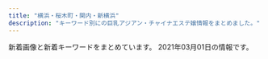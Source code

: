 ```yaml
---
title: "横浜・桜木町・関内・新横浜"
description: "キーワード別にの巨乳アジアン・チャイナエステ嬢情報をまとめました。"
---
```


新着画像と新着キーワードをまとめています。
2021年03月01日の情報です。

<DmmAffiliateIns />
<KeywordTable
  shops={
    [
    {
        "keywords": {},
        "url": "http://raimu.ests.jp/",
        "station": "JR\u6771\u795e\u5948\u5ddd\u99c5\u897f\u53e3",
        "name": "\u6765\u5922\uff5e\u30e9\u30a4\u30e0\uff5e",
        "img_links": []
    },
    {
        "img_links": [
            "http://relacute.ies.bz/images/s_news.jpg",
            "http://relacute.ies.bz/photos/sites/29/2020/10/2020101804232462.jpg",
            "http://relacute.ies.bz/photos/sites/29/2020/06/2020061906073550.jpg",
            "http://relacute.ies.bz/photos/sites/29/2021/01/202101180426140.jpg",
            "http://relacute.ies.bz/images/mobile.jpg",
            "http://relacute.ies.bz/images/room2.jpg",
            "http://relacute.ies.bz/images/room1.jpg",
            "http://relacute.ies.bz/photos/sites/29/2021/02/2021022305043447.jpg",
            "http://relacute.ies.bz/photos/sites/29/2020/12/2020120305165313.jpg",
            "http://relacute.ies.bz/photos/sites/29/2020/11/2020112204235072.jpg",
            "http://relacute.ies.bz/photos/sites/29/2020/12/2020122504261135.jpg",
            "http://relacute.ies.bz/photos/sites/29/2021/02/202102120805583.jpg",
            "http://relacute.ies.bz/images/room3.jpg",
            "http://relacute.ies.bz/images/s_staff.jpg",
            "http://relacute.ies.bz/images/room4.jpg",
            "http://relacute.ies.bz/images/top.jpg"
        ],
        "name": "RelaCute \u30ea\u30e9\u30ad\u30e5\u30fc\u30c8",
        "station": "JR\u4e2d\u5c71\u99c5\u5317\u53e3",
        "url": "http://relacute.ies.bz/",
        "keywords": {
            "D": 5,
            "86": 1,
            "C": 1,
            "85": 3,
            "87": 3,
            "E": 2,
            "82": 1
        }
    },
    {
        "keywords": {
            "C": 7
        },
        "url": "http://iroha.space/",
        "name": "Honey honey",
        "img_links": [
            "http://iroha.space/_src/51086079/2_20201228151214294.jpg",
            "http://iroha.space/_src/51086154/1.jpg",
            "http://iroha.space/_src/51086373/wechatimg2289_20201217123431920.jpg",
            "http://iroha.space/_src/51086089/navi_05.jpg",
            "http://iroha.space/_src/51086354/wechatimg2504.jpg",
            "http://iroha.space/_src/51086152/navi_05.jpg",
            "http://iroha.space/_src/51086150/navi_03.jpg",
            "http://iroha.space/_src/51086361/line3.jpg",
            "http://iroha.space/_src/51086081/navi_01.jpg",
            "http://iroha.space/_src/51086149/navi_02.jpg",
            "http://iroha.space/_src/51086091/navi_06.jpg",
            "http://iroha.space/_src/51086151/navi_04.jpg",
            "http://iroha.space/_src/51086374/wechatimg2289_20201217123431920.jpg",
            "http://iroha.space/_src/51086359/wechatimg2504.jpg",
            "http://iroha.space/_src/51086367/wechatimg2294_20201217123431959.jpg",
            "http://iroha.space/_src/51086122/sign.png",
            "http://iroha.space/_src/51086148/navi_01.jpg",
            "http://iroha.space/_src/51086110/line3.jpg",
            "http://iroha.space/_src/51086355/wechatimg2504.jpg",
            "http://iroha.space/_src/51086085/navi_04.jpg",
            "http://iroha.space/_src/51086153/navi_06.jpg",
            "http://iroha.space/_src/51086357/line3.jpg",
            "http://iroha.space/_src/51086114/sign.png",
            "http://iroha.space/_src/51086100/4_20201228151214277.jpg",
            "http://iroha.space/_src/51086351/wechatimg2289_20201217123431920.jpg",
            "http://iroha.space/_src/51086360/wechatimg2504.jpg",
            "http://iroha.space/_src/51086293/line3.jpg",
            "http://iroha.space/_src/51086165/44.jpg",
            "http://iroha.space/_src/51086368/line3.jpg",
            "http://iroha.space/_src/51086364/line3.jpg",
            "http://iroha.space/_src/51086132/sign.png",
            "http://iroha.space/_src/51086140/sign.png",
            "http://iroha.space/_src/51086101/5_20201228151214287.jpg",
            "http://iroha.space/_src/51086298/wechatimg2294_20201217123431959.jpg",
            "http://iroha.space/_src/51086371/line3.jpg",
            "http://iroha.space/_src/51086158/3.jpg",
            "http://iroha.space/_src/51086102/sign.png",
            "http://iroha.space/_src/51086087/navi_03.jpg",
            "http://iroha.space/_src/51086164/33.jpg",
            "http://iroha.space/_src/51086366/wechatimg2294_20201217123431959.jpg",
            "http://iroha.space/_src/51086163/22.jpg",
            "http://iroha.space/_src/51086375/line3.jpg",
            "http://iroha.space/_src/51086078/1_20201228151214162.jpg",
            "http://iroha.space/_src/51086166/55.jpg",
            "http://iroha.space/_src/51086162/11.jpg",
            "http://iroha.space/_src/51086112/line3.jpg",
            "http://iroha.space/_src/51086156/2.jpg",
            "http://iroha.space/_src/51086080/3_20201228151214221.jpg",
            "http://iroha.space/_src/51086083/navi_02.jpg"
        ],
        "station": "\u5b50\u5b89\u99c5"
    },
    {
        "station": "\u53cd\u753a\u99c5",
        "img_links": [
            "http://morien.este.work/top.jpg",
            "http://morien.este.work/mens-esthe.png",
            "http://morien.este.work/2/uploadimg/1594704743.jpg",
            "http://morien.este.work/2/uploadimg/1574764277.jpg",
            "http://morien.este.work/2/uploadimg/1565558725.jpg",
            "http://morien.este.work/2/uploadimg/1613996342.jpg",
            "http://morien.este.work/2/uploadimg/1577672563.jpg"
        ],
        "name": "\u68ee\u82d1",
        "keywords": {
            "85": 12,
            "83": 6,
            "D": 30,
            "87": 6,
            "86": 6
        },
        "url": "http://morien.este.work/"
    },
    {
        "url": "http://diamond.esute.tokyo/",
        "name": "\u30c0\u30a4\u30e4",
        "img_links": [
            "http://diamond.esute.tokyo/images/c-staff.png",
            "http://diamond.esute.tokyo/images/b-tel.png",
            "http://diamond.esute.tokyo/staff/s-yumi.jpg",
            "http://diamond.esute.tokyo/images/bar-pickup.png",
            "http://diamond.esute.tokyo/images/bill.jpg",
            "http://diamond.esute.tokyo/images/c-interior.png",
            "http://diamond.esute.tokyo/staff/s-mari.jpg",
            "http://diamond.esute.tokyo/staff/s-ai.jpg",
            "http://diamond.esute.tokyo/images/bar-cam.png",
            "http://diamond.esute.tokyo/images/bar-interior.png",
            "http://diamond.esute.tokyo/images/pic2.jpg",
            "http://diamond.esute.tokyo/images/pic1.jpg",
            "http://diamond.esute.tokyo/images/bar-staff.png",
            "http://diamond.esute.tokyo/images/pic-akasuri.png",
            "http://diamond.esute.tokyo/images/c-top.png",
            "http://diamond.esute.tokyo/images/footer.png"
        ],
        "station": "JR\u95a2\u5185\u99c5\u5357\u53e3",
        "keywords": {}
    },
    {
        "station": "JR\u6771\u795e\u5948\u5ddd\u99c5\u897f\u53e3",
        "keywords": {
            "82": 7,
            "85": 1,
            "D": 2,
            "86": 1,
            "C": 7
        },
        "url": "http://www.ipuyvyta.xyz/",
        "img_links": [
            "http://www.ipuyvyta.xyz/picture/relax.jpg",
            "http://www.ipuyvyta.xyz/uploads/201016/1-201016155320S7.jpg",
            "http://www.ipuyvyta.xyz/uploads/201117/1-20111G24541418.jpg",
            "http://www.ipuyvyta.xyz/uploads/201113/1-2011131413242P.jpg",
            "http://www.ipuyvyta.xyz/picture/room2.jpg",
            "http://www.ipuyvyta.xyz/picture/room4.jpg",
            "http://www.ipuyvyta.xyz/uploads/190806/1-1ZP61F113Z0.jpg",
            "http://www.ipuyvyta.xyz/uploads/200103/1-2001031G131213.jpg",
            "http://www.ipuyvyta.xyz/picture/top.png",
            "http://www.ipuyvyta.xyz/uploads/201016/1-201016155304955.jpg",
            "http://www.ipuyvyta.xyz/uploads/190705/1-1ZF5141109322.jpg",
            "http://www.ipuyvyta.xyz/uploads/200527/1-20052G310025O.jpg",
            "http://www.ipuyvyta.xyz/uploads/201117/1-20111G24513940.jpg",
            "http://www.ipuyvyta.xyz/uploads/201113/1-2011131412332R.jpg",
            "http://www.ipuyvyta.xyz/picture/s_pick.png",
            "http://www.ipuyvyta.xyz/uploads/190522/1-1Z52215030T15.jpg",
            "http://www.ipuyvyta.xyz/uploads/200324/1-200324153552608.jpg",
            "http://www.ipuyvyta.xyz/picture/s3.jpg",
            "http://www.ipuyvyta.xyz/picture/room3.jpg",
            "http://www.ipuyvyta.xyz/picture/s1.jpg",
            "http://www.ipuyvyta.xyz/uploads/200103/1-2001031G10c34.jpg",
            "http://www.ipuyvyta.xyz/picture/s_staff.jpg",
            "http://www.ipuyvyta.xyz/picture/mobile.jpg",
            "http://www.ipuyvyta.xyz/picture/s_news.png",
            "http://www.ipuyvyta.xyz/uploads/200527/1-20052G30953430.jpg",
            "http://www.ipuyvyta.xyz/uploads/200324/1-20032415352ab.jpg",
            "http://www.ipuyvyta.xyz/picture/room1.jpg",
            "http://www.ipuyvyta.xyz/uploads/210128/1-21012Q3504A53.jpg",
            "http://www.ipuyvyta.xyz/uploads/200103/1-2001031G043127.jpg",
            "http://www.ipuyvyta.xyz/uploads/210128/1-21012Q351103P.jpg"
        ],
        "name": "\u7652\u3057\u306e\u697d\u5712"
    },
    {
        "name": "\u7f8e\u5c11\u5973\u5b66\u5712",
        "station": "JR\u95a2\u5185\u99c5\u5357\u53e3",
        "img_links": [
            "http://www.gakuen.relaxjp.info/files/002.jpg",
            "http://www.gakuen.relaxjp.info/files/009.jpg",
            "http://www.gakuen.relaxjp.info/files/004-02.jpg",
            "http://www.gakuen.relaxjp.info/files/008.jpg",
            "http://www.gakuen.relaxjp.info/files/006.jpg",
            "http://www.gakuen.relaxjp.info/files/007-03.jpg",
            "http://www.gakuen.relaxjp.info/files/003-02.jpg",
            "http://www.gakuen.relaxjp.info/files/005.jpg",
            "http://www.gakuen.relaxjp.info/files/008-03.jpg",
            "http://www.gakuen.relaxjp.info/files/008-02.jpg",
            "http://www.gakuen.relaxjp.info/files/005-03.jpg",
            "http://www.gakuen.relaxjp.info/files/009-02.jpg",
            "http://www.gakuen.relaxjp.info/files/003.jpg",
            "http://www.gakuen.relaxjp.info/files/004.jpg",
            "http://www.gakuen.relaxjp.info/files/007.jpg",
            "http://www.gakuen.relaxjp.info/img/top_slider02.jpg",
            "http://www.gakuen.relaxjp.info/files/001-03.jpg",
            "http://www.gakuen.relaxjp.info/files/001.jpg",
            "http://www.gakuen.relaxjp.info/files/009-03.jpg",
            "http://www.gakuen.relaxjp.info/files/004-03.jpg",
            "http://www.gakuen.relaxjp.info/files/002-03.jpg",
            "http://www.gakuen.relaxjp.info/files/002-02.jpg",
            "http://www.gakuen.relaxjp.info/files/001-02.jpg",
            "http://www.gakuen.relaxjp.info/files/007-02.jpg",
            "http://www.gakuen.relaxjp.info/img/top_slider01.jpg",
            "http://www.gakuen.relaxjp.info/files/006-03.jpg",
            "http://www.gakuen.relaxjp.info/files/006-02.jpg",
            "http://www.gakuen.relaxjp.info/files/005-02.jpg",
            "http://www.gakuen.relaxjp.info/files/003-03.jpg"
        ],
        "url": "http://www.gakuen.relaxjp.info/",
        "keywords": {
            "87": 32,
            "82": 4,
            "C": 4,
            "D": 28,
            "E": 4
        }
    },
    {
        "name": "Dear",
        "url": "https://dear.xyz.mn/",
        "keywords": {
            "85": 6,
            "86": 36,
            "87": 6,
            "C": 32,
            "D": 30
        },
        "station": "JR\u95a2\u5185\u99c5\u5317\u53e3",
        "img_links": [
            "https://dear.xyz.mn/images/top.png",
            "https://dear.xyz.mn/images/ac01.jpg",
            "https://dear.xyz.mn/photos/sites/33/2021/01/2021011021134018.jpeg",
            "https://dear.xyz.mn/photos/sites/33/2020/12/2020120212565938.jpeg",
            "https://dear.xyz.mn/photos/sites/33/2021/01/2021011914494134.jpeg",
            "https://dear.xyz.mn/images/ac02.jpg",
            "https://dear.xyz.mn/photos/sites/33/2021/02/2021022716421267.jpeg",
            "https://dear.xyz.mn/photos/sites/33/2021/02/2021020413435126.jpeg",
            "https://dear.xyz.mn/images/ac04.jpg",
            "https://dear.xyz.mn/photos/sites/33/2020/11/2020111223021793.jpeg",
            "https://dear.xyz.mn/photos/sites/33/2020/12/2020122818210498.jpeg",
            "https://dear.xyz.mn/photos/sites/33/2021/02/2021022614331675.jpeg",
            "https://dear.xyz.mn/images/sp_top.jpg",
            "https://dear.xyz.mn/images/ac05.jpg"
        ]
    },
    {
        "img_links": [
            "http://babyheart.info/staffPhoto/b20210110172549.jpg",
            "http://babyheart.info/staffPhoto/b20201102195459.jpg",
            "http://babyheart.info/staffPhoto/s20201102165304.jpg",
            "http://babyheart.info/images/gallery1.jpg",
            "http://babyheart.info/staffPhoto/b20201102210807.jpg",
            "http://babyheart.info/staffPhoto/b20201102132433.jpg",
            "http://babyheart.info/staffPhoto/b20201113143406.jpg",
            "http://babyheart.info/uploadfiles/images/campaignBabyheartInfo.jpg",
            "http://babyheart.info/staffPhoto/s20201102132433.jpg",
            "http://babyheart.info/images/slider1/02.jpg",
            "http://babyheart.info/staffPhoto/s20201113143406.jpg",
            "http://babyheart.info/staffPhoto/s20210209231643.jpg",
            "http://babyheart.info/staffPhoto/b20210209231643.jpg",
            "http://babyheart.info/staffPhoto/s20201102165737.jpg",
            "http://babyheart.info/images/slider1/03.jpg",
            "http://babyheart.info/staffPhoto/b20201113143808.jpg",
            "http://babyheart.info/staffPhoto/s20201102210807.jpg",
            "http://babyheart.info/images/mobile.jpg",
            "http://babyheart.info/staffPhoto/s20210110172549.jpg",
            "http://babyheart.info/js/sliderLine/slide_next.png",
            "http://babyheart.info/staffPhoto/s20201102195459.jpg",
            "http://babyheart.info/staffPhoto/s20201113143808.jpg",
            "http://babyheart.info/js/sliderLine/slide_prev.png",
            "http://babyheart.info/staffPhoto/b20201102165737.jpg",
            "http://babyheart.info/images/returnBtn.png",
            "http://babyheart.info/staffPhoto/b20201102165304.jpg"
        ],
        "keywords": {
            "C": 3,
            "85": 1,
            "\u30bb\u30af\u30b7\u30fc": 1,
            "88": 1,
            "80": 1,
            "D": 2,
            "E": 1,
            "96": 1,
            "86": 3,
            "99": 1
        },
        "station": "JR\u95a2\u5185\u99c5\u5357\u53e3",
        "name": "Baby Heart \uff5e\u30d9\u30a4\u30d3\u30fc\u30cf\u30fc\u30c8\uff5e",
        "url": "http://babyheart.info/"
    },
    {
        "station": "\u65e5\u30ce\u51fa\u753a\u99c5",
        "img_links": [
            "http://www.est-baby.work/images/6.jpg",
            "http://www.est-baby.work/images/tr.jpg",
            "http://www.est-baby.work/images/3.jpg",
            "http://www.est-baby.work/images/sys1.jpg",
            "http://www.est-baby.work/img/yuki2.png",
            "http://www.est-baby.work/images/menu/interior.png",
            "http://www.est-baby.work/staff/yuki.jpg",
            "http://www.est-baby.work/img/kaori1.png",
            "http://www.est-baby.work/staff/sizuka.jpg",
            "http://www.est-baby.work/staff/kaori.jpg",
            "http://www.est-baby.work/images/menu/top.png",
            "http://www.est-baby.work/img/yuki1.png",
            "http://www.est-baby.work/images/8.jpg",
            "http://www.est-baby.work/img/nana1.png",
            "http://www.est-baby.work/staff/koko.jpg",
            "http://www.est-baby.work/images/menu/staff.png",
            "http://www.est-baby.work/images/head.jpg",
            "http://www.est-baby.work/images/sisu.jpg",
            "http://www.est-baby.work/staff/nana.jpg",
            "http://www.est-baby.work/img/koko1.png",
            "http://www.est-baby.work/images/sys3.jpg",
            "http://www.est-baby.work/images/interior_t.jpg",
            "http://www.est-baby.work/images/tgirl.jpg",
            "http://www.est-baby.work/images/1.jpg",
            "http://www.est-baby.work/images/sys2.jpg",
            "http://www.est-baby.work/img/sizuka1.png",
            "http://www.est-baby.work/images/sys4.jpg",
            "http://www.est-baby.work/images/staff_t.jpg",
            "http://www.est-baby.work/images/7.jpg",
            "http://www.est-baby.work/images/int1.jpg",
            "http://www.est-baby.work/images/news.jpg",
            "http://www.est-baby.work/images/koko_200x40.png",
            "http://www.est-baby.work/images/int2.jpg"
        ],
        "keywords": {},
        "name": "\u7652\uff5e\u3044\u3084\u3057\uff5e",
        "url": "http://www.est-baby.work/"
    },
    {
        "url": "https://color.uouono.com/",
        "station": "JR\u6a2a\u6d5c\u99c5\u76f8\u9244\u53e3",
        "keywords": {},
        "name": "\u30ab\u30e9\u30d5\u30eb\u30ea\u30be\u30fc\u30c8",
        "img_links": []
    },
    {
        "station": "\u30bb\u30f3\u30bf\u30fc\u5317\u99c5",
        "name": "\u30a2\u30ed\u30de\u30db\u30fc\u30e0",
        "url": "http://xn--vckg5a5c7c8c1czd.xyz/",
        "img_links": [
            "http://xn--vckg5a5c7c8c1czd.xyz/img/cg06.png",
            "http://xn--vckg5a5c7c8c1czd.xyz/img/cg08.png",
            "http://xn--vckg5a5c7c8c1czd.xyz/img/nav-006.png",
            "http://xn--vckg5a5c7c8c1czd.xyz/img/nav-002.png",
            "http://xn--vckg5a5c7c8c1czd.xyz/img/cg02.png",
            "http://xn--vckg5a5c7c8c1czd.xyz/img/a3.jpg",
            "http://xn--vckg5a5c7c8c1czd.xyz/img/tel.png",
            "http://xn--vckg5a5c7c8c1czd.xyz/img/cg05.png",
            "http://xn--vckg5a5c7c8c1czd.xyz/img/a6.jpg",
            "http://xn--vckg5a5c7c8c1czd.xyz/img/nav-003.png",
            "http://xn--vckg5a5c7c8c1czd.xyz/img/nav-004.png",
            "http://xn--vckg5a5c7c8c1czd.xyz/img/cg03.png",
            "http://xn--vckg5a5c7c8c1czd.xyz/img/a1.jpg",
            "http://xn--vckg5a5c7c8c1czd.xyz/img/cg07.png",
            "http://xn--vckg5a5c7c8c1czd.xyz/img/cg09.png",
            "http://xn--vckg5a5c7c8c1czd.xyz/img/no.png",
            "http://xn--vckg5a5c7c8c1czd.xyz/img/cg01.png",
            "http://xn--vckg5a5c7c8c1czd.xyz/img/nav-005.png",
            "http://xn--vckg5a5c7c8c1czd.xyz/img/a5.jpg",
            "http://xn--vckg5a5c7c8c1czd.xyz/img/a2.jpg",
            "http://xn--vckg5a5c7c8c1czd.xyz/img/nav-001.png",
            "http://xn--vckg5a5c7c8c1czd.xyz/img/top01.png",
            "http://xn--vckg5a5c7c8c1czd.xyz/img/a4.jpg"
        ],
        "keywords": {}
    },
    {
        "img_links": [
            "http://www.dokidoki.iesjp.com/files/005.jpg",
            "http://www.dokidoki.iesjp.com/photo_news/upimg/52590602a0e1f6175b_0.jpg",
            "http://www.dokidoki.iesjp.com/files/001.jpg",
            "http://www.dokidoki.iesjp.com/files/003.jpg",
            "http://www.dokidoki.iesjp.com/files/006.jpg",
            "http://www.dokidoki.iesjp.com/photo_news/upimg/404596025f3e29a25e_1.jpg",
            "http://www.dokidoki.iesjp.com/photo_news/upimg/85753603ca2b9304f2_1.jpg"
        ],
        "name": "\u30c9\u30ad\u30c9\u30ad\u30cf\u30cb\u30fc",
        "url": "http://www.dokidoki.iesjp.com/",
        "keywords": {
            "86": 4,
            "87": 12,
            "D": 16
        },
        "station": "JR\u6771\u795e\u5948\u5ddd\u99c5\u897f\u53e3"
    },
    {
        "keywords": {
            "82": 1,
            "86": 2,
            "87": 1,
            "97": 1,
            "88": 1,
            "E": 1,
            "\u30bb\u30af\u30b7\u30fc": 4,
            "D": 2,
            "C": 5,
            "98": 1,
            "85": 2
        },
        "url": "http://iyasibest.com/",
        "name": "\u7652\u3057\u30d9\u30b9\u30c8",
        "img_links": [
            "http://iyasibest.com/images/store/02.jpg",
            "http://iyasibest.com/images/store/o07.jpg",
            "http://iyasibest.com/images/store/03.jpg",
            "http://iyasibest.com/staffPhoto/b20210209224424.jpg",
            "http://iyasibest.com/images/store/o02.jpg",
            "http://iyasibest.com/staffPhoto/b20200228201258.jpg",
            "http://iyasibest.com/staffPhoto/b20200310001745.jpg",
            "http://iyasibest.com/images/store/o04.jpg",
            "http://iyasibest.com/images/store/o09.jpg",
            "http://iyasibest.com/images/returnBtn.png",
            "http://iyasibest.com/staffPhoto/b20200402041705.jpg",
            "http://iyasibest.com/images/store/o08.jpg",
            "http://iyasibest.com/staffPhoto/b20200306221420.jpg",
            "http://iyasibest.com/images/store/o11.jpg",
            "http://iyasibest.com/images/store/o03.jpg",
            "http://iyasibest.com/images/store/o06.jpg",
            "http://iyasibest.com/images/store/o10.jpg",
            "http://iyasibest.com/staffPhoto/b20200711165223.jpg",
            "http://iyasibest.com/staffPhoto/b20210121203305.jpg",
            "http://iyasibest.com/staffPhoto/b20200911161049.jpg",
            "http://iyasibest.com/staffPhoto/b20201102190836.jpg",
            "http://iyasibest.com/images/store/01.jpg",
            "http://iyasibest.com/uploadfiles/images/campaignIyasibestCom1.png",
            "http://iyasibest.com/images/store/o01.jpg",
            "http://iyasibest.com/images/store/o05.jpg",
            "http://iyasibest.com/uploadfiles/images/campaignIyasibestCom2.png",
            "http://iyasibest.com/staffPhoto/b20200531120750.jpg"
        ],
        "station": "JR\u95a2\u5185\u99c5\u5357\u53e3"
    },
    {
        "station": "JR\u65b0\u6a2a\u6d5c\u99c5",
        "url": "http://r-relax.info/",
        "img_links": [
            "http://r-relax.info/images/sys_09.jpg",
            "http://r-relax.info/girl/03.jpg",
            "http://r-relax.info/images/index_18.jpg",
            "http://r-relax.info/girl/01a.jpg",
            "http://r-relax.info/images/info.jpg",
            "http://r-relax.info/images/sub_12.jpg",
            "http://r-relax.info/girl/00.jpg",
            "http://r-relax.info/images/r05.jpg",
            "http://r-relax.info/images/index_01.jpg",
            "http://r-relax.info/images/r03.jpg",
            "http://r-relax.info/images/r04.jpg",
            "http://r-relax.info/images/staff_09.jpg",
            "http://r-relax.info/girl/05a.jpg",
            "http://r-relax.info/girl/03a.jpg",
            "http://r-relax.info/images/index_12.jpg",
            "http://r-relax.info/images/rec_09.jpg",
            "http://r-relax.info/images/index_02.jpg",
            "http://r-relax.info/images/r01.jpg",
            "http://r-relax.info/images/r02.jpg",
            "http://r-relax.info/girl/02a.jpg",
            "http://r-relax.info/girl/05.jpg",
            "http://r-relax.info/images/index_13.jpg",
            "http://r-relax.info/girl/01.jpg",
            "http://r-relax.info/girl/02.jpg",
            "http://r-relax.info/images/index_06.jpg",
            "http://r-relax.info/girl/09.jpg",
            "http://r-relax.info/images/rec.jpg",
            "http://r-relax.info/images/index_05.jpg",
            "http://r-relax.info/images/index_04.jpg",
            "http://r-relax.info/girl/04a.jpg",
            "http://r-relax.info/images/index_03.jpg",
            "http://r-relax.info/images/r06.jpg",
            "http://r-relax.info/images/info_09.jpg",
            "http://r-relax.info/images/index_07.jpg",
            "http://r-relax.info/images/index_17.jpg",
            "http://r-relax.info/girl/04.jpg"
        ],
        "keywords": {},
        "name": "\u30de\u30a4\u30de\u30ea\u30e4"
    },
    {
        "station": "JR\u95a2\u5185\u99c5\u5317\u53e3",
        "img_links": [
            "http://e-yozakura.xyz/images/top.jpg",
            "http://e-yozakura.xyz/images/t.jpg",
            "http://e-yozakura.xyz/images/bj_01.jpg",
            "http://e-yozakura.xyz/images/hua.jpg",
            "http://e-yozakura.xyz/images/r5.jpg",
            "http://e-yozakura.xyz/images/ai.jpg",
            "http://e-yozakura.xyz/images/r2.jpg",
            "http://e-yozakura.xyz/images/ll.jpg",
            "http://e-yozakura.xyz/images/r7.jpg",
            "http://e-yozakura.xyz/images/r3.jpg",
            "http://e-yozakura.xyz/images/news01.png",
            "http://e-yozakura.xyz/images/news03.png",
            "http://e-yozakura.xyz/images/g0.jpg",
            "http://e-yozakura.xyz/images/yuk.jpg",
            "http://e-yozakura.xyz/images/r6.jpg",
            "http://e-yozakura.xyz/images/mobile.png",
            "http://e-yozakura.xyz/images/yuka.jpg",
            "http://e-yozakura.xyz/images/hh.jpg",
            "http://e-yozakura.xyz/images/g5.jpg",
            "http://e-yozakura.xyz/images/g9.jpg",
            "http://e-yozakura.xyz/images/g8.jpg",
            "http://e-yozakura.xyz/images/bj_03.jpg",
            "http://e-yozakura.xyz/images/slide3.png",
            "http://e-yozakura.xyz/images/g4.jpg",
            "http://e-yozakura.xyz/images/htm.jpg",
            "http://e-yozakura.xyz/images/tite-staff.jpg",
            "http://e-yozakura.xyz/images/r8.jpg",
            "http://e-yozakura.xyz/images/r4.jpg",
            "http://e-yozakura.xyz/images/r1.jpg",
            "http://e-yozakura.xyz/images/12.jpg",
            "http://e-yozakura.xyz/images/slide1.png",
            "http://e-yozakura.xyz/images/g1.jpg",
            "http://e-yozakura.xyz/images/m1.jpg",
            "http://e-yozakura.xyz/images/sa.jpg",
            "http://e-yozakura.xyz/images/g2.jpg",
            "http://e-yozakura.xyz/images/slide2.png"
        ],
        "url": "http://e-yozakura.xyz/",
        "keywords": {},
        "name": "\u591c\u685c\uff5e\u3088\u3056\u304f\u3089\uff5e"
    },
    {
        "keywords": {},
        "url": "http://xn--cckubj6bwie8h7e.net/",
        "station": "JR\u65b0\u6a2a\u6d5c\u99c58\u756a\u51fa\u53e3",
        "img_links": [
            "http://xn--cckubj6bwie8h7e.net/images/home.png",
            "http://xn--cckubj6bwie8h7e.net/images/cg02.jpg",
            "http://xn--cckubj6bwie8h7e.net/images/facebook.png",
            "http://xn--cckubj6bwie8h7e.net/images/esthe1.jpg",
            "http://xn--cckubj6bwie8h7e.net/images/esthe2.jpg",
            "http://xn--cckubj6bwie8h7e.net/images/staff.png",
            "http://xn--cckubj6bwie8h7e.net/images/cg03.jpg",
            "http://xn--cckubj6bwie8h7e.net/images/twitter.png",
            "http://xn--cckubj6bwie8h7e.net/images/r4.jpg",
            "http://xn--cckubj6bwie8h7e.net/images/esthe7.jpg",
            "http://xn--cckubj6bwie8h7e.net/images/link.png",
            "http://xn--cckubj6bwie8h7e.net/images/esthe4.jpg",
            "http://xn--cckubj6bwie8h7e.net/images/header3.png",
            "http://xn--cckubj6bwie8h7e.net/images/footer-l.png",
            "http://xn--cckubj6bwie8h7e.net/images/line.png",
            "http://xn--cckubj6bwie8h7e.net/images/cg04.jpg",
            "http://xn--cckubj6bwie8h7e.net/images/flower.png",
            "http://xn--cckubj6bwie8h7e.net/images/main-sp.jpg",
            "http://xn--cckubj6bwie8h7e.net/images/google_plus.png",
            "http://xn--cckubj6bwie8h7e.net/images/r1.jpg",
            "http://xn--cckubj6bwie8h7e.net/images/esthe3.jpg",
            "http://xn--cckubj6bwie8h7e.net/images/r2.jpg",
            "http://xn--cckubj6bwie8h7e.net/link/menlog.jpg",
            "http://xn--cckubj6bwie8h7e.net/images/footer-r.png",
            "http://xn--cckubj6bwie8h7e.net/images/cg05.jpg",
            "http://xn--cckubj6bwie8h7e.net/images/r3.jpg",
            "http://xn--cckubj6bwie8h7e.net/images/cg01.jpg",
            "http://xn--cckubj6bwie8h7e.net/images/main1.jpg",
            "http://xn--cckubj6bwie8h7e.net/images/clear.png",
            "http://xn--cckubj6bwie8h7e.net/images/esthe6.jpg"
        ],
        "name": "IRIS"
    },
    {
        "img_links": [
            "https://static.wixstatic.com/media/c0eb72_1a119da1d01942b7a33671df6c2b1159~mv2_d_1600_1200_s_2.jpg",
            "https://static.wixstatic.com/media/c0eb72_40820ead73a84600a3e5fd095c420086~mv2.png",
            "https://static.wixstatic.com/media/c0eb72_2098c0903bfb434e9504fee2e018034a~mv2.jpg",
            "https://static.wixstatic.com/media/11062b_808b40c463104f22943c284c625d31c3f000.jpg",
            "https://static.wixstatic.com/media/c0eb72_9d2693aac65943dbbba9a0a789268fe3~mv2.jpg",
            "https://static.wixstatic.com/media/11062b_4b7c9a8e48334d5aad2fd274fddba3bc~mv2.jpg",
            "https://static.wixstatic.com/media/af7a8b002af842f8bab87691c1d8640f.jpg",
            "https://static.wixstatic.com/media/c0eb72_6659fe6c05bc4ecab5ea34e25baa33a7~mv2.jpg",
            "https://static.wixstatic.com/media/c0eb72_e7c5d34e534f43078c5c439f45a3b4b7~mv2.jpg",
            "https://static.wixstatic.com/media/c0eb72_29440005177e4292a35d5e3cb219e218~mv2.png",
            "https://static.wixstatic.com/media/c0eb72_c3f92a65fa0a4e2da5949c9452de2af8~mv2.jpg",
            "https://static.wixstatic.com/media/c0eb72_cb951eeb551748fd86db834e86993788~mv2.jpg",
            "https://static.wixstatic.com/media/c0eb72_8927f525542049b4a175526f2f5b36a4~mv2.png",
            "https://static.wixstatic.com/media/c0eb72_40ccc84ef10f4b8097b0f734c756c6ca~mv2.jpg",
            "https://static.wixstatic.com/media/c0eb72_5665a81d23b944ee9e86dce90624ce2c~mv2.jpg",
            "https://static.wixstatic.com/media/c0eb72_a5bf32f6fdb1491ca96c944502ab6bea~mv2.jpg",
            "https://static.wixstatic.com/media/11062b_2042bb7351284f0f982e4787d37415e6f000.jpg",
            "https://static.wixstatic.com/media/c0eb72_40b8be3ea7154ed7866854945091feff~mv2.jpg",
            "https://static.wixstatic.com/media/c0eb72_5abd6c30d02b4fdea8659795b145f5bb~mv2.jpg",
            "https://static.wixstatic.com/media/c0eb72_20782149934c4a6d85543ab1c66cd198~mv2.png",
            "https://static.wixstatic.com/media/035244_257ed5e146d64042bf444af357418e18~mv2.jpg",
            "https://static.wixstatic.com/media/11062b_62f0356712544a87b392417662c4658df000.jpg",
            "https://static.wixstatic.com/media/c0eb72_2b7a2752438d43208051a8e353a9dbd7~mv2.jpg",
            "https://static.wixstatic.com/media/c0eb72_8725bcdefd1c4f90850e9178dd71fe41~mv2.png",
            "https://static.wixstatic.com/media/c0eb72_dacfc733e1494024a03e37b846316228~mv2.jpg",
            "https://static.wixstatic.com/media/c0eb72_916975db7bc947768e06d7f7bf975af9~mv2.jpg",
            "https://static.wixstatic.com/media/c0eb72_26944ceb94b94dc19131d91ac1511619~mv2.jpg"
        ],
        "name": "\u65b0\u53f0\u5317",
        "url": "https://www.shin-taipei-massage.com/",
        "station": "\u685c\u6728\u753a\u99c5\u53572\u756a\u51fa\u53e3",
        "keywords": {}
    },
    {
        "keywords": {
            "84": 19,
            "85": 27,
            "D": 27,
            "86": 32,
            "C": 72,
            "83": 15,
            "87": 15
        },
        "img_links": [
            "http://www.shine-es.info/public/image/20180426/20180426160348_68419.jpg",
            "http://www.shine-es.info/public/image/20210204/20210204005557_55265.png",
            "http://www.shine-es.info/public/image/20180524/20180524214431_17082.jpg",
            "http://www.shine-es.info/img/top/nav_09.jpg",
            "http://www.shine-es.info/public/image/20191007/20191007000751_26360.jpg",
            "http://www.shine-es.info/public/image/20201130/20201130150442_88111.jpg",
            "http://www.shine-es.info/img/top/pic-1.png",
            "http://www.shine-es.info/img/system/campaign3.png",
            "http://www.shine-es.info/public/image/20191009/20191009171328_21361.jpg",
            "http://www.shine-es.info/public/image/20180806/20180806021646_71312.jpeg",
            "http://www.shine-es.info/public/image/20181128/20181128190142_51228.jpeg",
            "http://www.shine-es.info/public/image/20210126/20210126012525_25271.png",
            "http://www.shine-es.info/img/top/nav_03.jpg",
            "http://www.shine-es.info/public/image/20201020/20201020190438_86333.png",
            "http://www.shine-es.info/public/image/20201113/20201113010109_63246.png",
            "http://www.shine-es.info/public/image/20191129/20191129184548_44783.jpg",
            "http://www.shine-es.info/public/image/20180524/20180524214610_38863.jpeg",
            "http://www.shine-es.info/public/image/20201107/20201107124509_92438.png",
            "http://www.shine-es.info/img/top/pic-2.jpg",
            "http://www.shine-es.info/public/image/20201030/20201030141055_73595.jpg",
            "http://www.shine-es.info/public/image/20200901/20200901125021_47269.jpg",
            "http://www.shine-es.info/public/image/20191007/20191007000800_55460.png",
            "http://www.shine-es.info/public/image/20180524/20180524214747_75881.jpeg",
            "http://www.shine-es.info/public/image/20180528/20180528013047_54119.jpg",
            "http://www.shine-es.info/public/image/20190827/20190827011025_93525.jpg",
            "http://www.shine-es.info/img/top/mobile.jpg",
            "http://www.shine-es.info/img/top/pic-1.jpg",
            "http://www.shine-es.info/public/image/20180524/20180524214652_54672.jpeg",
            "http://www.shine-es.info/public/image/20200420/20200420174959_97231.jpeg",
            "http://www.shine-es.info/img/top/nav_04.jpg",
            "http://www.shine-es.info/img/top/nav_05.jpg",
            "http://www.shine-es.info/public/image/20201009/20201009012403_82863.jpg",
            "http://www.shine-es.info/public/image/20200120/20200120014129_44289.jpg",
            "http://www.shine-es.info/public/image/20210222/20210222103449_67865.png",
            "http://www.shine-es.info/public/image/20200505/20200505002649_53549.png",
            "http://www.shine-es.info/public/image/20180806/20180806021637_66262.jpeg",
            "http://www.shine-es.info/public/image/20180426/20180426161222_54119.jpg",
            "http://www.shine-es.info/public/image/20190617/20190617002036_61596.jpg",
            "http://www.shine-es.info/public/image/20191123/20191123005624_21397.jpg",
            "http://www.shine-es.info/public/image/20180426/20180426160618_24358.jpg",
            "http://www.shine-es.info/public/image/20200625/20200625164158_20466.jpg",
            "http://www.shine-es.info/public/image/20200901/20200901124912_14983.jpg",
            "http://www.shine-es.info/public/image/20200420/20200420175008_44399.jpeg",
            "http://www.shine-es.info/public/image/20180524/20180524214818_14591.jpeg",
            "http://www.shine-es.info/img/top/nav_06.jpg",
            "http://www.shine-es.info/public/image/20200816/20200816001546_39857.jpg",
            "http://www.shine-es.info/public/image/20190617/20190617002029_84673.jpg",
            "http://www.shine-es.info/public/image/20200420/20200420174944_96356.jpeg",
            "http://www.shine-es.info/public/image/20210224/20210224004055_63018.jpg",
            "http://www.shine-es.info/public/image/20200225/20200225013302_28274.png",
            "http://www.shine-es.info/public/image/20180514/20180514161320_29646.jpg",
            "http://www.shine-es.info/img/top/pic-3.jpg",
            "http://www.shine-es.info/public/image/20201210/20201210131428_47249.png",
            "http://www.shine-es.info/public/image/20191009/20191009171341_70954.jpg",
            "http://www.shine-es.info/img/top/nav_07.jpg",
            "http://www.shine-es.info/img/top/koko.png",
            "http://www.shine-es.info/public/image/20191123/20191123005615_48887.jpg",
            "http://www.shine-es.info/public/image/20190406/20190406214019_72078.jpg"
        ],
        "name": "SRP",
        "url": "http://www.shine-es.info/",
        "station": "JR\u65b0\u6a2a\u6d5c\u99c5\u5317\u53e3"
    },
    {
        "url": "http://www.awaspa-est.net/",
        "img_links": [
            "http://www.awaspa-est.net/images/girl.jpg",
            "http://www.awaspa-est.net/images/left1.png",
            "http://www.awaspa-est.net/images/aya.jpg",
            "http://www.awaspa-est.net/images/miki.jpg",
            "http://www.awaspa-est.net/images/staff6.jpg",
            "http://www.awaspa-est.net/images/sizuka.jpg",
            "http://www.awaspa-est.net/images/riri.jpg",
            "http://www.awaspa-est.net/images/aki.jpg"
        ],
        "name": "\u60a0\u697d",
        "keywords": {
            "85": 2,
            "86": 3
        },
        "station": "JR\u65b0\u6a2a\u6d5c\u99c5\u5317\u53e3"
    },
    {
        "img_links": [
            "http://www.est-aya.work/images/rec1.png",
            "http://www.est-aya.work/images/2.jpg",
            "http://www.est-aya.work/images/sys3.png",
            "http://www.est-aya.work/img/eri1.jpg",
            "http://www.est-aya.work/images/tel.jpg",
            "http://www.est-aya.work/images/10.jpg",
            "http://www.est-aya.work/images/head.jpg",
            "http://www.est-aya.work/images/mobile.jpg",
            "http://www.est-aya.work/images/staff_t.jpg",
            "http://www.est-aya.work/images/int1.png",
            "http://www.est-aya.work/img/mika1.jpg",
            "http://www.est-aya.work/images/sys2.png",
            "http://www.est-aya.work/images/ta.jpg",
            "http://www.est-aya.work/img/asuka1.jpg",
            "http://www.est-aya.work/img/rina1.jpg",
            "http://www.est-aya.work/images/9.jpg",
            "http://www.est-aya.work/images/1.jpg",
            "http://www.est-aya.work/images/rec2.jpg",
            "http://www.est-aya.work/images/line.png",
            "http://www.est-aya.work/images/info.png",
            "http://www.est-aya.work/img/ayumi1.jpg",
            "http://www.est-aya.work/images/news.png",
            "http://www.est-aya.work/images/interior_t.jpg",
            "http://www.est-aya.work/images/int2.png",
            "http://www.est-aya.work/images/sys1.png",
            "http://www.est-aya.work/images/8.jpg"
        ],
        "station": "JR\u685c\u6728\u753a\u99c5\u53571\u51fa\u53e3",
        "name": "\u7d62\u9999\uff5e\u30a2\u30e4\u30ab\uff5e",
        "url": "http://www.est-aya.work/",
        "keywords": {}
    },
    {
        "station": "JR\u6771\u795e\u5948\u5ddd\u99c5",
        "url": "http://www.rakuraku-venus.xyz/",
        "name": "\u697d\u3005\u30f4\u30a3\u30fc\u30ca\u30b9",
        "keywords": {},
        "img_links": [
            "http://www.rakuraku-venus.xyz/images/index-kai_13a.jpg",
            "http://www.rakuraku-venus.xyz/images/nav/lanmu-acc.jpg",
            "http://www.rakuraku-venus.xyz/images/index-kai_13.jpg",
            "http://www.rakuraku-venus.xyz/images/lan-t/images/lan-t_01.jpg",
            "http://www.rakuraku-venus.xyz/images/index-kai_16.jpg",
            "http://www.rakuraku-venus.xyz/images/staff/10/ai2.jpg",
            "http://www.rakuraku-venus.xyz/images/shop/h3.jpg",
            "http://www.rakuraku-venus.xyz/images/staff/10/1.jpg",
            "http://www.rakuraku-venus.xyz/images/index-f.jpg",
            "http://www.rakuraku-venus.xyz/images/index-kai_05.jpg",
            "http://www.rakuraku-venus.xyz/images/nav/lanmu-sys.jpg",
            "http://www.rakuraku-venus.xyz/images/nav/lanmu-job.jpg",
            "http://www.rakuraku-venus.xyz/images/shop/h2.jpg",
            "http://www.rakuraku-venus.xyz/images/index-kai_03.jpg",
            "http://www.rakuraku-venus.xyz/images/nav/lanmu-staff.jpg",
            "http://www.rakuraku-venus.xyz/images/index-kai_07.jpg",
            "http://www.rakuraku-venus.xyz/images/staff/11/koko.jpg",
            "http://www.rakuraku-venus.xyz/images/shop/r1.jpg",
            "http://www.rakuraku-venus.xyz/images/staff/11/minami2.jpg",
            "http://www.rakuraku-venus.xyz/psd/off.jpg",
            "http://www.rakuraku-venus.xyz/images/shop/h4.jpg",
            "http://www.rakuraku-venus.xyz/images/index-kai_08.jpg",
            "http://www.rakuraku-venus.xyz/images/light_img.jpg"
        ]
    },
    {
        "station": "JR\u95a2\u5185\u99c5\u5317\u53e3",
        "name": "\u30e9\u30c3\u30ad\u30fc\u30ac\u30fc\u30eb",
        "url": "http://girl.me-es.com/",
        "keywords": {
            "90": 2,
            "88": 1,
            "C": 3,
            "89": 1,
            "E": 2,
            "94": 1,
            "87": 1
        },
        "img_links": [
            "http://girl.me-es.com/images/rec.jpg",
            "http://girl.me-es.com/images/index_01.jpg",
            "http://girl.me-es.com/images/01.jpg",
            "http://girl.me-es.com/girl/02.jpg",
            "http://girl.me-es.com/girl/05.jpg",
            "http://girl.me-es.com/images/index_08.jpg",
            "http://girl.me-es.com/girl/01.jpg",
            "http://girl.me-es.com/girl/01a.jpg",
            "http://girl.me-es.com/images/staff_10.jpg",
            "http://girl.me-es.com/images/index_12.jpg",
            "http://girl.me-es.com/girl/03.jpg",
            "http://girl.me-es.com/images/index_13.jpg",
            "http://girl.me-es.com/images/index_04.jpg",
            "http://girl.me-es.com/girl/00.jpg",
            "http://girl.me-es.com/images/index_19.jpg",
            "http://girl.me-es.com/images/index_10.jpg",
            "http://girl.me-es.com/images/index_03.jpg",
            "http://girl.me-es.com/images/02.jpg",
            "http://girl.me-es.com/images/index_05.jpg",
            "http://girl.me-es.com/images/info.jpg",
            "http://girl.me-es.com/images/index_07.jpg",
            "http://girl.me-es.com/images/info_10.jpg",
            "http://girl.me-es.com/images/index_21.jpg",
            "http://girl.me-es.com/girl/05a.jpg",
            "http://girl.me-es.com/images/index_17.jpg",
            "http://girl.me-es.com/girl/06.jpg",
            "http://girl.me-es.com/girl/04.jpg",
            "http://girl.me-es.com/images/index_15.jpg",
            "http://girl.me-es.com/images/index_06.jpg",
            "http://girl.me-es.com/images/index_09.jpg",
            "http://girl.me-es.com/images/index_14.jpg",
            "http://girl.me-es.com/images/rec_10.jpg"
        ]
    },
    {
        "img_links": [
            "http://www.cherry.relaxmens.com/images/m4.jpg",
            "http://www.cherry.relaxmens.com/images/slider-img002.jpg",
            "http://www.cherry.relaxmens.com/images/m3.jpg",
            "http://www.cherry.relaxmens.com/files/003.jpg",
            "http://www.cherry.relaxmens.com/images/m5.jpg",
            "http://www.cherry.relaxmens.com/files/001.jpg",
            "http://www.cherry.relaxmens.com/files/002.jpg",
            "http://www.cherry.relaxmens.com/images/rsubt6.png",
            "http://www.cherry.relaxmens.com/images/b-online.png",
            "http://www.cherry.relaxmens.com/images/rsubt3.png",
            "http://www.cherry.relaxmens.com/images/rsubt7.png",
            "http://www.cherry.relaxmens.com/images/b-tel.png",
            "http://www.cherry.relaxmens.com/files/004.jpg",
            "http://www.cherry.relaxmens.com/images/rsubt4.png",
            "http://www.cherry.relaxmens.com/images/rsubt2.png",
            "http://www.cherry.relaxmens.com/images/rsubt5.png",
            "http://www.cherry.relaxmens.com/images/m6.jpg",
            "http://www.cherry.relaxmens.com/images/rsubt1.png",
            "http://www.cherry.relaxmens.com/images/slider-img001.jpg",
            "http://www.cherry.relaxmens.com/images/m2.jpg",
            "http://www.cherry.relaxmens.com/images/m1.jpg"
        ],
        "keywords": {
            "88": 16,
            "86": 8,
            "C": 8,
            "87": 8,
            "D": 24
        },
        "station": "JR\u6a2a\u6d5c\u99c5\u5317\u897f\u53e3",
        "url": "http://www.cherry.relaxmens.com/",
        "name": "\u685c\u6843\uff5e\u3055\u304f\u3089\u3093\u307c\uff5e"
    },
    {
        "img_links": [
            "http://www.rosegirl.mesthe.com/files/003-02.jpg",
            "http://www.rosegirl.mesthe.com/files/004-02.jpg",
            "http://www.rosegirl.mesthe.com/files/002-02.jpg",
            "http://www.rosegirl.mesthe.com/files/003.jpg",
            "http://www.rosegirl.mesthe.com/images/room/photo03.jpg",
            "http://www.rosegirl.mesthe.com/images/room/photo04.jpg",
            "http://www.rosegirl.mesthe.com/images/top_osusume.jpg",
            "http://www.rosegirl.mesthe.com/images/staff_mitashi.jpg",
            "http://www.rosegirl.mesthe.com/images/info.png",
            "http://www.rosegirl.mesthe.com/files/005.jpg",
            "http://www.rosegirl.mesthe.com/images/room/photo01.jpg",
            "http://www.rosegirl.mesthe.com/images/mainimg.jpg",
            "http://www.rosegirl.mesthe.com/files/001.jpg",
            "http://www.rosegirl.mesthe.com/images/staff-top_end.jpg",
            "http://www.rosegirl.mesthe.com/files/005-02.jpg",
            "http://www.rosegirl.mesthe.com/images/room/photo02.jpg",
            "http://www.rosegirl.mesthe.com/files/001-02.jpg",
            "http://www.rosegirl.mesthe.com/files/004.jpg",
            "http://www.rosegirl.mesthe.com/images/mobile.jpg",
            "http://www.rosegirl.mesthe.com/images/staff-bg_end.jpg",
            "http://www.rosegirl.mesthe.com/files/002.jpg"
        ],
        "name": "Rose Girl -\u30ed\u30fc\u30ba\u30ac\u30fc\u30eb-",
        "station": "JR\u6771\u795e\u5948\u5ddd\u99c5\u897f\u53e3",
        "keywords": {
            "88": 1,
            "D": 2,
            "87": 2,
            "C": 2,
            "86": 2,
            "E": 1
        },
        "url": "http://www.rosegirl.mesthe.com/"
    },
    {
        "station": "JR\u95a2\u5185\u99c5\u5357\u53e3",
        "url": "http://seirakuen.est.cm/",
        "keywords": {},
        "name": "\u8056\u697d\u5712",
        "img_links": []
    },
    {
        "url": "http://chonokoi.me-es.com/",
        "station": "JR\u95a2\u5185\u99c5\u5317\u53e3",
        "name": "\u8776\u306e\u604b",
        "keywords": {
            "C": 7
        },
        "img_links": [
            "http://chonokoi.me-es.com/images/index_16.jpg",
            "http://chonokoi.me-es.com/images/index_24.jpg",
            "http://chonokoi.me-es.com/images/info_09.jpg",
            "http://chonokoi.me-es.com/girl/03.jpg",
            "http://chonokoi.me-es.com/images/index_15.jpg",
            "http://chonokoi.me-es.com/images/index_18.jpg",
            "http://chonokoi.me-es.com/images/index_08.jpg",
            "http://chonokoi.me-es.com/images/index_05.jpg",
            "http://chonokoi.me-es.com/images/index_23.jpg",
            "http://chonokoi.me-es.com/images/index_11.jpg",
            "http://chonokoi.me-es.com/girl/02a.jpg",
            "http://chonokoi.me-es.com/images/index_04.jpg",
            "http://chonokoi.me-es.com/images/top2.jpg",
            "http://chonokoi.me-es.com/images/index_06.jpg",
            "http://chonokoi.me-es.com/girl/01a.jpg",
            "http://chonokoi.me-es.com/images/index_13.jpg",
            "http://chonokoi.me-es.com/images/index_22.jpg",
            "http://chonokoi.me-es.com/images/index_03.jpg",
            "http://chonokoi.me-es.com/images/staff_09.jpg",
            "http://chonokoi.me-es.com/images/info.jpg",
            "http://chonokoi.me-es.com/images/rec_09.jpg",
            "http://chonokoi.me-es.com/girl/02.jpg",
            "http://chonokoi.me-es.com/images/index_10.jpg",
            "http://chonokoi.me-es.com/girl/01.jpg",
            "http://chonokoi.me-es.com/images/index_17.jpg",
            "http://chonokoi.me-es.com/images/index_20.jpg",
            "http://chonokoi.me-es.com/girl/03a.jpg",
            "http://chonokoi.me-es.com/images/index_02.jpg",
            "http://chonokoi.me-es.com/girl/00.jpg",
            "http://chonokoi.me-es.com/images/top.jpg",
            "http://chonokoi.me-es.com/images/rec.jpg",
            "http://chonokoi.me-es.com/images/index_07.jpg"
        ]
    },
    {
        "keywords": {},
        "name": "\u30a2\u30f3\u30b8\u30e5",
        "img_links": [
            "http://relax-massage.pink/images/con02.jpg",
            "http://relax-massage.pink/images/sys01.jpg",
            "http://relax-massage.pink/images/trigger.jpg",
            "http://relax-massage.pink/images/sw_home.png",
            "http://relax-massage.pink/images/con01.jpg",
            "http://relax-massage.pink/images/cg01.jpg",
            "http://relax-massage.pink/images/sw_tel.png",
            "http://relax-massage.pink/images/head_therapist.jpg",
            "http://relax-massage.pink/images/cg04.jpg",
            "http://relax-massage.pink/images/mainvisual_02.jpg",
            "http://relax-massage.pink/images/con03.jpg",
            "http://relax-massage.pink/images/sns_9_pink.jpg",
            "http://relax-massage.pink/images/head_interior.jpg",
            "http://relax-massage.pink/images/cg07.jpg",
            "http://relax-massage.pink/images/cg05.jpg",
            "http://relax-massage.pink/images/sys02.jpg",
            "http://relax-massage.pink/images/mainvisual_01.jpg",
            "http://relax-massage.pink/images/cg06.jpg",
            "http://relax-massage.pink/images/sys03.jpg",
            "http://relax-massage.pink/images/mainvisual_01_s.jpg",
            "http://relax-massage.pink/images/req_03.jpg",
            "http://relax-massage.pink/images/icon_new.png",
            "http://relax-massage.pink/images/cg03.jpg",
            "http://relax-massage.pink/images/cg02.jpg"
        ],
        "url": "http://relax-massage.pink/",
        "station": "JR\u6771\u795e\u5948\u5ddd\u99c5\u897f\u53e3"
    },
    {
        "name": "\u3059\u3054\u3044\u7652\u3057",
        "keywords": {
            "D": 42,
            "\u30bb\u30af\u30b7\u30fc": 1,
            "87": 42
        },
        "url": "http://www.sugoi.mensest.com/",
        "station": "JR\u6771\u795e\u5948\u5ddd\u99c5\u897f\u53e3",
        "img_links": [
            "http://www.sugoi.mensest.com/images/sp_tit_new.png",
            "http://www.sugoi.mensest.com/photo_news/upimg/140376020e61bbf2e0_0.jpg",
            "http://www.sugoi.mensest.com/images/maining.jpg",
            "http://www.sugoi.mensest.com/files/010-02.jpg",
            "http://www.sugoi.mensest.com/files/008-02.jpg",
            "http://www.sugoi.mensest.com/files/009-03.jpg",
            "http://www.sugoi.mensest.com/files/010-03.jpg",
            "http://www.sugoi.mensest.com/files/009-02.jpg",
            "http://www.sugoi.mensest.com/images/sp_top.jpg",
            "http://www.sugoi.mensest.com/files/007-02.jpg",
            "http://www.sugoi.mensest.com/files/011.jpg",
            "http://www.sugoi.mensest.com/files/006.jpg",
            "http://www.sugoi.mensest.com/images/top.jpg",
            "http://www.sugoi.mensest.com/files/012-03.jpg",
            "http://www.sugoi.mensest.com/images/sp_tit_therapist.png",
            "http://www.sugoi.mensest.com/files/007-03.jpg",
            "http://www.sugoi.mensest.com/files/010.jpg",
            "http://www.sugoi.mensest.com/images/tit_new.png",
            "http://www.sugoi.mensest.com/files/011-02.jpg",
            "http://www.sugoi.mensest.com/files/006-03.jpg",
            "http://www.sugoi.mensest.com/files/009.jpg",
            "http://www.sugoi.mensest.com/files/008.jpg",
            "http://www.sugoi.mensest.com/files/012-02.jpg",
            "http://www.sugoi.mensest.com/files/006-02.jpg",
            "http://www.sugoi.mensest.com/files/012.jpg",
            "http://www.sugoi.mensest.com/files/011-03.jpg",
            "http://www.sugoi.mensest.com/files/008-03.jpg",
            "http://www.sugoi.mensest.com/images/tit_therapist.png",
            "http://www.sugoi.mensest.com/files/007.jpg",
            "http://www.sugoi.mensest.com/images/img_tel.png"
        ]
    },
    {
        "station": "JR\u95a2\u5185\u99c5\u5317\u53e3",
        "img_links": [
            "http://www.relax-colorful.com/images/pick.jpg",
            "http://www.relax-colorful.com/files/067-03.jpg",
            "http://www.relax-colorful.com/files/082.jpg",
            "http://www.relax-colorful.com/files/090.jpg",
            "http://www.relax-colorful.com/files/093.jpg",
            "http://www.relax-colorful.com/files/087-03.jpg",
            "http://www.relax-colorful.com/files/091-03.jpg",
            "http://www.relax-colorful.com/files/055-02.jpg",
            "http://www.relax-colorful.com/images/att.jpg",
            "http://www.relax-colorful.com/images/bjs3.jpg",
            "http://www.relax-colorful.com/images/backlist.jpg",
            "http://www.relax-colorful.com/files/092.jpg",
            "http://www.relax-colorful.com/files/060-02.jpg",
            "http://www.relax-colorful.com/files/091.jpg",
            "http://www.relax-colorful.com/files/060.jpg",
            "http://www.relax-colorful.com/images/staff1b.jpg",
            "http://www.relax-colorful.com/files/053-03.jpg",
            "http://www.relax-colorful.com/files/089-02.jpg",
            "http://www.relax-colorful.com/files/089-03.jpg",
            "http://www.relax-colorful.com/files/092-03.jpg",
            "http://www.relax-colorful.com/files/040-03.jpg",
            "http://www.relax-colorful.com/files/077.jpg",
            "http://www.relax-colorful.com/images/staff1a.jpg",
            "http://www.relax-colorful.com/files/082-03.jpg",
            "http://www.relax-colorful.com/images/news2.jpg",
            "http://www.relax-colorful.com/files/055.jpg",
            "http://www.relax-colorful.com/images/top.jpg",
            "http://www.relax-colorful.com/files/069-02.jpg",
            "http://www.relax-colorful.com/files/053.jpg",
            "http://www.relax-colorful.com/images/girl_bt.jpg",
            "http://www.relax-colorful.com/files/040.jpg",
            "http://www.relax-colorful.com/images/news1.jpg",
            "http://www.relax-colorful.com/files/087-02.jpg",
            "http://www.relax-colorful.com/files/093-03.jpg",
            "http://www.relax-colorful.com/files/053-02.jpg",
            "http://www.relax-colorful.com/files/077-03.jpg",
            "http://www.relax-colorful.com/images/news.jpg",
            "http://www.relax-colorful.com/files/082-02.jpg",
            "http://www.relax-colorful.com/files/080.jpg",
            "http://www.relax-colorful.com/images/staff_line.jpg",
            "http://www.relax-colorful.com/files/089.jpg",
            "http://www.relax-colorful.com/files/087.jpg",
            "http://www.relax-colorful.com/files/073-02.jpg",
            "http://www.relax-colorful.com/files/080-02.jpg",
            "http://www.relax-colorful.com/files/080-03.jpg",
            "http://www.relax-colorful.com/images/mobile.jpg",
            "http://www.relax-colorful.com/images/staff1.jpg",
            "http://www.relax-colorful.com/files/060-03.jpg",
            "http://www.relax-colorful.com/files/093-02.jpg",
            "http://www.relax-colorful.com/files/077-02.jpg",
            "http://www.relax-colorful.com/files/055-03.jpg",
            "http://www.relax-colorful.com/files/073.jpg",
            "http://www.relax-colorful.com/files/069.jpg",
            "http://www.relax-colorful.com/files/090-03.jpg",
            "http://www.relax-colorful.com/files/040-02.jpg",
            "http://www.relax-colorful.com/files/069-03.jpg",
            "http://www.relax-colorful.com/files/090-02.jpg",
            "http://www.relax-colorful.com/files/091-02.jpg",
            "http://www.relax-colorful.com/files/092-02.jpg",
            "http://www.relax-colorful.com/files/067-02.jpg",
            "http://www.relax-colorful.com/files/067.jpg",
            "http://www.relax-colorful.com/files/073-03.jpg"
        ],
        "keywords": {
            "86": 15,
            "87": 30,
            "C": 38,
            "D": 39,
            "85": 3
        },
        "name": "Colorful\uff5e\u30ab\u30e9\u30d5\u30eb\uff5e",
        "url": "http://www.relax-colorful.com/"
    },
    {
        "url": "http://www.rose-color.info/",
        "img_links": [
            "http://www.rose-color.info/public/image/20190509/20190509150501_74550.jpg",
            "http://www.rose-color.info/public/image/20201113/20201113005050_58373.png",
            "http://www.rose-color.info/public/image/20190517/20190517212433_70632.jpg",
            "http://www.rose-color.info/img/gback.jpg",
            "http://www.rose-color.info/public/image/20190509/20190509145858_80062.jpg",
            "http://www.rose-color.info/public/image/20201014/20201014160847_32283.jpg",
            "http://www.rose-color.info/public/image/20190924/20190924151957_88257.jpg",
            "http://www.rose-color.info/img/link1.jpg",
            "http://www.rose-color.info/public/image/20201107/20201107123935_72522.png",
            "http://www.rose-color.info/public/image/20201130/20201130144441_16819.jpg",
            "http://www.rose-color.info/public/image/20201009/20201009005900_97376.jpg",
            "http://www.rose-color.info/public/image/20190509/20190509151712_73273.jpg",
            "http://www.rose-color.info/public/image/20200417/20200417025857_20118.png",
            "http://www.rose-color.info/public/image/20191025/20191025151602_11534.jpg",
            "http://www.rose-color.info/public/image/20190509/20190509145904_79944.jpg",
            "http://www.rose-color.info/public/image/20190509/20190509145318_30201.jpg",
            "http://www.rose-color.info/public/image/20190509/20190509150319_28745.jpg",
            "http://www.rose-color.info/img/gtop.jpg",
            "http://www.rose-color.info/public/image/20190509/20190509140925_63726.jpg",
            "http://www.rose-color.info/img/link2.jpg",
            "http://www.rose-color.info/public/image/20210222/20210222102101_83200.png",
            "http://www.rose-color.info/public/image/20190509/20190509140935_98972.jpg",
            "http://www.rose-color.info/public/image/20190922/20190922200505_21149.jpeg",
            "http://www.rose-color.info/public/image/20190517/20190517212453_15511.jpg",
            "http://www.rose-color.info/public/image/20190509/20190509151815_26133.jpg",
            "http://www.rose-color.info/public/image/20201020/20201020184710_30595.png",
            "http://www.rose-color.info/public/image/20190922/20190922200457_51255.jpeg",
            "http://www.rose-color.info/public/image/20190509/20190509151145_51237.jpg",
            "http://www.rose-color.info/public/image/20210204/20210204004224_97903.png",
            "http://www.rose-color.info/public/image/20201210/20201210130347_71702.png",
            "http://www.rose-color.info/public/image/20200624/20200624132622_25845.jpg",
            "http://www.rose-color.info/public/image/20190509/20190509140857_11715.jpg",
            "http://www.rose-color.info/public/image/20210126/20210126011220_75981.png",
            "http://www.rose-color.info/public/image/20210224/20210224003309_92092.jpg",
            "http://www.rose-color.info/img/sys.jpg",
            "http://www.rose-color.info/public/image/20190509/20190509140913_93259.jpg",
            "http://www.rose-color.info/public/image/20190819/20190819122724_17981.png",
            "http://www.rose-color.info/public/image/20201007/20201007120913_18836.jpg",
            "http://www.rose-color.info/img/koko.png",
            "http://www.rose-color.info/public/image/20190509/20190509145323_81608.jpg",
            "http://www.rose-color.info/public/image/20190509/20190509160519_55359.jpg"
        ],
        "name": "Rose Color\uff5e\u30ed\u30fc\u30ba\u30ab\u30e9\u30fc\uff5e",
        "station": "JR\u65b0\u6a2a\u6d5c\u99c5\u5317\u53e3",
        "keywords": {
            "F": 3,
            "E": 6,
            "86": 38,
            "87": 32,
            "D": 18,
            "C": 61,
            "85": 15,
            "89": 3
        }
    },
    {
        "url": "http://www.yoshindo.es-relax.info/",
        "name": "\u990a\u5fc3\u5802",
        "keywords": {},
        "station": "\u53cd\u753a\u99c5",
        "img_links": [
            "http://www.yoshindo.es-relax.info/images/info3.jpg",
            "http://www.yoshindo.es-relax.info/images/yuna1.jpg",
            "http://www.yoshindo.es-relax.info/images/topbar.png",
            "http://www.yoshindo.es-relax.info/images/topinfo.png",
            "http://www.yoshindo.es-relax.info/images/kaori1.jpg",
            "http://www.yoshindo.es-relax.info/images/youko1.jpg",
            "http://www.yoshindo.es-relax.info/images/sayuri1.jpg",
            "http://www.yoshindo.es-relax.info/images/topnews.png",
            "http://www.yoshindo.es-relax.info/images/top-kpbar.png",
            "http://www.yoshindo.es-relax.info/images/info5.jpg",
            "http://www.yoshindo.es-relax.info/images/info2.jpg",
            "http://www.yoshindo.es-relax.info/images/info6.jpg",
            "http://www.yoshindo.es-relax.info/images/yui1.jpg",
            "http://www.yoshindo.es-relax.info/images/sidebar-credit.png",
            "http://www.yoshindo.es-relax.info/images/info1.jpg",
            "http://www.yoshindo.es-relax.info/images/info4.jpg",
            "http://www.yoshindo.es-relax.info/images/arisu1.jpg",
            "http://www.yoshindo.es-relax.info/images/yuki1.jpg"
        ]
    },
    {
        "keywords": {
            "E": 3,
            "D": 3,
            "86": 6
        },
        "url": "http://sweety-est.info/",
        "img_links": [
            "http://sweety-est.info/images/cg04.jpg",
            "http://sweety-est.info/images/cg06.jpg",
            "http://sweety-est.info/images/staff_s.png",
            "http://sweety-est.info/images/sruru.jpg",
            "http://sweety-est.info/images/precau.png",
            "http://sweety-est.info/images/news.png",
            "http://sweety-est.info/images/top.png",
            "http://sweety-est.info/images/evetop.png"
        ],
        "name": "\u5b66\u5712",
        "station": "\u30bb\u30f3\u30bf\u30fc\u5357\u99c51\u756a\u51fa\u53e3"
    },
    {
        "name": "\u68ee\u7f85",
        "keywords": {
            "88": 1,
            "89": 2,
            "D": 3
        },
        "url": "http://latte.iest.xyz/",
        "img_links": [
            "http://latte.iest.xyz/css/osusume01.jpg",
            "http://latte.iest.xyz/css/top03.jpg",
            "http://latte.iest.xyz/css/nav/nav-001.png",
            "http://latte.iest.xyz/css/staff/staff01.jpg",
            "http://latte.iest.xyz/css/tel01.png",
            "http://latte.iest.xyz/css/nav/nav-002.png",
            "http://latte.iest.xyz/css/nav/nav-004.png",
            "http://latte.iest.xyz/css/nav/nav-006.png",
            "http://latte.iest.xyz/css/staff/staff06.jpg",
            "http://latte.iest.xyz/css/nav/nav-003.png",
            "http://latte.iest.xyz/css/head-change.jpg",
            "http://latte.iest.xyz/css/nav/nav-005.png",
            "http://latte.iest.xyz/css/staff/staff02.jpg"
        ],
        "station": "JR\u95a2\u5185\u99c5\u5357\u53e3"
    },
    {
        "url": "http://sakura.reraku.work/",
        "name": "\u3055\u304f\u3089",
        "keywords": {
            "83": 5,
            "85": 5,
            "C": 5,
            "D": 15,
            "86": 10
        },
        "station": "\u83ca\u540d\u99c5\u897f\u53e3",
        "img_links": [
            "http://sakura.reraku.work/photos/sites/48/2020/06/2020060308124485.jpg",
            "http://sakura.reraku.work/images/room4.jpg",
            "http://sakura.reraku.work/images/s_staff.png",
            "http://sakura.reraku.work/images/s_link.png",
            "http://sakura.reraku.work/photos/sites/48/2020/06/2020060308123910.jpg",
            "http://sakura.reraku.work/images/mobile.jpg",
            "http://sakura.reraku.work/images/info2.jpg",
            "http://sakura.reraku.work/images/top.png",
            "http://sakura.reraku.work/images/info.jpg",
            "http://sakura.reraku.work/images/room2.jpg",
            "http://sakura.reraku.work/images/s3.jpg",
            "http://sakura.reraku.work/photos/sites/48/2020/06/2020060308124264.jpg",
            "http://sakura.reraku.work/images/room1.jpg",
            "http://sakura.reraku.work/photos/sites/48/2020/06/202006030812418.jpg",
            "http://sakura.reraku.work/images/room3.jpg",
            "http://sakura.reraku.work/images/s_news.jpg"
        ]
    },
    {
        "img_links": [
            "http://yuga.estx.net/images/main_05.jpg",
            "http://yuga.estx.net/images/main_15.jpg",
            "http://yuga.estx.net/images/main_06.jpg",
            "http://yuga.estx.net/images/staff_12.jpg",
            "http://yuga.estx.net/images/main_12.jpg",
            "http://yuga.estx.net/staff/2/1.jpg",
            "http://yuga.estx.net/images/main_16.jpg",
            "http://yuga.estx.net/staff/1/1.jpg",
            "http://yuga.estx.net/images/main_19.jpg",
            "http://yuga.estx.net/staff/4/1.jpg",
            "http://yuga.estx.net/images/main_10.jpg",
            "http://yuga.estx.net/images/main_09.jpg",
            "http://yuga.estx.net/images/info_12.jpg",
            "http://yuga.estx.net/images/main_11.jpg",
            "http://yuga.estx.net/images/main_14.jpg",
            "http://yuga.estx.net/images/main_07.jpg",
            "http://yuga.estx.net/images/noimage.jpg",
            "http://yuga.estx.net/images/staff_16.jpg",
            "http://yuga.estx.net/staff/3/1.jpg",
            "http://yuga.estx.net/images/main_08.jpg",
            "http://yuga.estx.net/images/main_03.jpg",
            "http://yuga.estx.net/images/main_13.jpg"
        ],
        "keywords": {},
        "name": "\u512a\u96c5\uff5e\u3086\u3046\u304c\uff5e",
        "station": "JR\u4e2d\u5c71\u99c5",
        "url": "http://yuga.estx.net/"
    },
    {
        "keywords": {},
        "station": "JR\u6771\u795e\u5948\u5ddd\u99c5\u897f\u53e3",
        "name": "\u82b1\u6c34\u6728",
        "img_links": [
            "http://est-hanamizuki.com/images/info.png",
            "http://est-hanamizuki.com/images/g33.jpg",
            "http://est-hanamizuki.com/images/erika2.jpg",
            "http://est-hanamizuki.com/images/11.png",
            "http://est-hanamizuki.com/images/m2.jpg",
            "http://est-hanamizuki.com/images/g22.jpg",
            "http://est-hanamizuki.com/images/g23.jpg",
            "http://est-hanamizuki.com/images/m3.jpg",
            "http://est-hanamizuki.com/images/m1.jpg",
            "http://est-hanamizuki.com/images/head.jpg",
            "http://est-hanamizuki.com/images/zi_staff.png",
            "http://est-hanamizuki.com/images/g13.jpg",
            "http://est-hanamizuki.com/images/news1.png",
            "http://est-hanamizuki.com/images/erika.jpg",
            "http://est-hanamizuki.com/images/m4.jpg",
            "http://est-hanamizuki.com/images/g32.jpg",
            "http://est-hanamizuki.com/images/g2.jpg",
            "http://est-hanamizuki.com/images/r111.jpg",
            "http://est-hanamizuki.com/images/g12.jpg",
            "http://est-hanamizuki.com/images/g1.jpg",
            "http://est-hanamizuki.com/images/g3.jpg",
            "http://est-hanamizuki.com/images/mobile.jpg"
        ],
        "url": "http://est-hanamizuki.com/"
    },
    {
        "img_links": [
            "http://www.playa.work/images/int1.png",
            "http://www.playa.work/images/main_footer.jpg",
            "http://www.playa.work/img/rumi1.jpg",
            "http://www.playa.work/img/yuri1.jpg",
            "http://www.playa.work/images/3.jpg",
            "http://www.playa.work/images/mobile.jpg",
            "http://www.playa.work/images/b2.jpg",
            "http://www.playa.work/images/b1.jpg",
            "http://www.playa.work/images/b3.jpg",
            "http://www.playa.work/img/emi1.jpg",
            "http://www.playa.work/images/ta.jpg",
            "http://www.playa.work/images/4.jpg",
            "http://www.playa.work/images/s1.png",
            "http://www.playa.work/images/news.png",
            "http://www.playa.work/img/nana1.jpg",
            "http://www.playa.work/images/1.jpg",
            "http://www.playa.work/images/head.jpg",
            "http://www.playa.work/images/interior_t.jpg",
            "http://www.playa.work/images/main_top.jpg",
            "http://www.playa.work/images/2.jpg",
            "http://www.playa.work/images/staff_t.jpg",
            "http://www.playa.work/img/risa1.jpg",
            "http://www.playa.work/img/koko1.jpg",
            "http://www.playa.work/images/int2.png",
            "http://www.playa.work/images/5.jpg",
            "http://www.playa.work/images/6.jpg"
        ],
        "name": "St.Playa \uff5e\u8056\u30d7\u30e9\u30e4\uff5e",
        "station": "JR\u95a2\u5185\u99c5\u5317\u53e3",
        "keywords": {},
        "url": "http://www.playa.work/"
    },
    {
        "url": "https://neko.iest.info/",
        "keywords": {
            "85": 60,
            "84": 10,
            "C": 10,
            "87": 10,
            "D": 70,
            "E": 10,
            "86": 10
        },
        "name": "\u53ef\u611b\u3044\u732b",
        "img_links": [
            "https://neko.iest.info/images/s3.jpg",
            "https://neko.iest.info/photos/sites/42/2020/10/2020101208591894.jpg",
            "https://neko.iest.info/images/s1.jpg",
            "https://neko.iest.info/photos/sites/42/2021/02/2021022105381432.jpg",
            "https://neko.iest.info/images/s_staff.jpg",
            "https://neko.iest.info/images/mobile.jpg",
            "https://neko.iest.info/images/top.png",
            "https://neko.iest.info/images/room3.jpg",
            "https://neko.iest.info/photos/sites/42/2020/10/2020101002283598.jpg",
            "https://neko.iest.info/images/room4.jpg",
            "https://neko.iest.info/images/s_news.png",
            "https://neko.iest.info/photos/sites/42/2020/09/2020092903532220.jpg",
            "https://neko.iest.info/photos/sites/42/2020/09/2020092903532287.jpg",
            "https://neko.iest.info/images/s_pick.png",
            "https://neko.iest.info/photos/sites/42/2020/09/2020092903532212.jpg",
            "https://neko.iest.info/images/relax.jpg",
            "https://neko.iest.info/images/info.jpg",
            "https://neko.iest.info/photos/sites/42/2020/09/2020092903532145.jpg",
            "https://neko.iest.info/images/room1.jpg",
            "https://neko.iest.info/photos/sites/42/2020/11/2020111803082379.jpg",
            "https://neko.iest.info/images/room2.jpg",
            "https://neko.iest.info/images/line02.jpg",
            "https://neko.iest.info/photos/sites/42/2020/12/2020122005092087.jpg"
        ],
        "station": "JR\u6a2a\u6d5c\u99c5\u897f\u53e3"
    },
    {
        "img_links": [
            "http://sh-riraku31.xyz/uploads/201005/1-201005162052635.jpg",
            "http://sh-riraku31.xyz/uploads/201005/1-2010051J6062Y.jpg",
            "http://sh-riraku31.xyz/templets/default/picture/top.jpg",
            "http://sh-riraku31.xyz/templets/default/picture/girl-z1.jpg",
            "http://sh-riraku31.xyz/uploads/201005/1-201005162101U5.jpg",
            "http://sh-riraku31.xyz/templets/default/picture/staff01.jpg",
            "http://sh-riraku31.xyz/uploads/201005/1-2010051621224F.jpg",
            "http://sh-riraku31.xyz/uploads/allimg/180703/1-1PF3111J3201.png",
            "http://sh-riraku31.xyz/uploads/201005/1-20100516201cK.jpg",
            "http://sh-riraku31.xyz/uploads/201005/1-201005162114248.jpg",
            "http://sh-riraku31.xyz/templets/default/picture/s_news.jpg",
            "http://sh-riraku31.xyz/uploads/201005/1-201005162010396.jpg",
            "http://sh-riraku31.xyz/uploads/allimg/180629/1-1P629115504250.png",
            "http://sh-riraku31.xyz/templets/default/picture/top1.jpg",
            "http://sh-riraku31.xyz/uploads/201005/1-2010051J55CA.jpg",
            "http://sh-riraku31.xyz/templets/default/picture/girl-z2.jpg"
        ],
        "keywords": {
            "86": 1,
            "C": 11,
            "85": 2,
            "84": 1,
            "D": 3
        },
        "name": "\u30c1\u30a7\u30ea\u30fc",
        "url": "http://sh-riraku31.xyz/",
        "station": "JR\u6a2a\u6d5c\u99c5\u5317\u897f\u53e3"
    },
    {
        "station": "JR\u95a2\u5185\u99c5\u5317\u53e3",
        "keywords": {
            "100": 13
        },
        "img_links": [
            "http://www.love-you.work/staff/anna.jpg",
            "http://www.love-you.work/staff/aya.jpg",
            "http://www.love-you.work/images/news.jpg",
            "http://www.love-you.work/images/rec1.png",
            "http://www.love-you.work/img/nana1.jpg",
            "http://www.love-you.work/img/bb1.jpg",
            "http://www.love-you.work/img/yuri1.jpg",
            "http://www.love-you.work/img/bb2.jpg",
            "http://www.love-you.work/img/yuki1.jpg",
            "http://www.love-you.work/staff/kumi.jpg",
            "http://www.love-you.work/staff/neko.jpg",
            "http://www.love-you.work/images/int1.png",
            "http://www.love-you.work/staff/bb.jpg",
            "http://www.love-you.work/staff/rina.jpg",
            "http://www.love-you.work/staff/nana.jpg",
            "http://www.love-you.work/images/interior_t.jpg",
            "http://www.love-you.work/staff/yuki.jpg",
            "http://www.love-you.work/img/rina1.jpg",
            "http://www.love-you.work/staff/sayuri.jpg",
            "http://www.love-you.work/images/rec2.jpg",
            "http://www.love-you.work/img/sayuri1.jpg",
            "http://www.love-you.work/img/anna1.jpg",
            "http://www.love-you.work/images/tg.jpg",
            "http://www.love-you.work/img/yui1.jpg",
            "http://www.love-you.work/images/sys2.jpg",
            "http://www.love-you.work/images/int2.png",
            "http://www.love-you.work/img/neko1.jpg",
            "http://www.love-you.work/images/head.jpg",
            "http://www.love-you.work/staff/yui.jpg",
            "http://www.love-you.work/images/sys3.png",
            "http://www.love-you.work/staff/yuri.jpg",
            "http://www.love-you.work/images/staff_t.jpg",
            "http://www.love-you.work/img/kana1.jpg",
            "http://www.love-you.work/img/kumi1.jpg",
            "http://www.love-you.work/staff/kana.jpg",
            "http://www.love-you.work/images/sys1.jpg",
            "http://www.love-you.work/img/bb3.jpg",
            "http://www.love-you.work/img/aya1.jpg"
        ],
        "name": "Love You",
        "url": "http://www.love-you.work/"
    },
    {
        "station": "JR\u6771\u795e\u5948\u5ddd\u99c5\u897f\u53e3",
        "keywords": {
            "85": 6,
            "D": 18,
            "86": 12
        },
        "url": "https://ruby.jpn.mn/",
        "name": "\u71e6\u71e6",
        "img_links": [
            "https://ruby.jpn.mn/images/room2.jpg",
            "https://ruby.jpn.mn/images/maining.jpg",
            "https://ruby.jpn.mn/images/room1.jpg",
            "https://ruby.jpn.mn/images/sp_tit_therapist.png",
            "https://ruby.jpn.mn/images/sp_tit_staff01.png",
            "https://ruby.jpn.mn/photos/sites/26/2021/02/2021022705510682.jpg",
            "https://ruby.jpn.mn/images/tit_new.png",
            "https://ruby.jpn.mn/images/room4.jpg",
            "https://ruby.jpn.mn/images/img_tel.png",
            "https://ruby.jpn.mn/images/tit_staff01.png",
            "https://ruby.jpn.mn/images/sp_top.jpg",
            "https://ruby.jpn.mn/images/room3.jpg",
            "https://ruby.jpn.mn/images/sp_tit_new.png",
            "https://ruby.jpn.mn/images/tit_staff02.png",
            "https://ruby.jpn.mn/images/top.jpg",
            "https://ruby.jpn.mn/images/tit_therapist.png",
            "https://ruby.jpn.mn/images/sp_tit_staff02.png",
            "https://ruby.jpn.mn/photos/sites/26/2021/02/202102270551056.jpg",
            "https://ruby.jpn.mn/photos/sites/26/2021/02/2021022707202972.jpg"
        ]
    },
    {
        "station": "JR\u65b0\u6a2a\u6d5c\u99c5\u30a2\u30ea\u30fc\u30ca\u65b9\u9762\u53e3",
        "keywords": {
            "C": 18,
            "86": 6,
            "87": 18,
            "D": 24,
            "82": 6
        },
        "img_links": [
            "http://www.siroiyuki.mensest.com/images/sp_top.jpg",
            "http://www.siroiyuki.mensest.com/files/001.jpg",
            "http://www.siroiyuki.mensest.com/files/002.jpg",
            "http://www.siroiyuki.mensest.com/files/005.jpg",
            "http://www.siroiyuki.mensest.com/files/003.jpg",
            "http://www.siroiyuki.mensest.com/files/004.jpg",
            "http://www.siroiyuki.mensest.com/images/top.png",
            "http://www.siroiyuki.mensest.com/photo_news/upimg/94769602cdc349889e_0.jpg"
        ],
        "name": "\u767d\u3044\u96ea",
        "url": "http://www.siroiyuki.mensest.com/"
    },
    {
        "name": "\u5236\u670d\u5b66\u5712",
        "keywords": {
            "84": 6,
            "D": 18,
            "89": 6,
            "88": 6,
            "86": 6,
            "85": 6,
            "92": 6,
            "C": 6
        },
        "station": "JR\u685c\u6728\u753a\u99c5",
        "img_links": [
            "http://seifukugarden.este.work/2/uploadimg/1612670526.jpg",
            "http://seifukugarden.este.work/2/uploadimg/1612670496.jpg",
            "http://seifukugarden.este.work/3.jpg",
            "http://seifukugarden.este.work/4.jpg",
            "http://seifukugarden.este.work/staff_t.jpg",
            "http://seifukugarden.este.work/misaki.jpg",
            "http://seifukugarden.este.work/2/uploadimg/1613638932.jpeg",
            "http://seifukugarden.este.work/head.jpg",
            "http://seifukugarden.este.work/2/uploadimg/1612670464.jpg",
            "http://seifukugarden.este.work/tg.jpg",
            "http://seifukugarden.este.work/rec2.jpg",
            "http://seifukugarden.este.work/6.jpg",
            "http://seifukugarden.este.work/news.jpg",
            "http://seifukugarden.este.work/2/uploadimg/1613639164.jpeg",
            "http://seifukugarden.este.work/interior_t.jpg",
            "http://seifukugarden.este.work/koko.jpg",
            "http://seifukugarden.este.work/yuki.jpg",
            "http://seifukugarden.este.work/int1.png",
            "http://seifukugarden.este.work/1.jpg",
            "http://seifukugarden.este.work/momoka.jpg",
            "http://seifukugarden.este.work/ayako.jpg",
            "http://seifukugarden.este.work/up.jpg",
            "http://seifukugarden.este.work/rec1.png",
            "http://seifukugarden.este.work/2/uploadimg/1612670429.jpg"
        ],
        "url": "http://seifukugarden.este.work/"
    },
    {
        "keywords": {
            "D": 10
        },
        "name": "37\u2103",
        "url": "http://massage-esthe.blue/",
        "img_links": [
            "http://massage-esthe.blue/img/sta5.jpg",
            "http://massage-esthe.blue/img/lint.jpg",
            "http://massage-esthe.blue/img/a1.jpg",
            "http://massage-esthe.blue/img/st11.jpg",
            "http://massage-esthe.blue/img/r3.jpg",
            "http://massage-esthe.blue/img/st6.jpg",
            "http://massage-esthe.blue/img/sta8.jpg",
            "http://massage-esthe.blue/img/no.png",
            "http://massage-esthe.blue/img/sta12.jpg",
            "http://massage-esthe.blue/img/sta2.jpg",
            "http://massage-esthe.blue/img/st3.jpg",
            "http://massage-esthe.blue/img/a2.jpg",
            "http://massage-esthe.blue/img/st9.jpg",
            "http://massage-esthe.blue/img/r4.jpg",
            "http://massage-esthe.blue/img/a3.jpg",
            "http://massage-esthe.blue/img/sta1.jpg",
            "http://massage-esthe.blue/img/a4.jpg",
            "http://massage-esthe.blue/img/sta3.jpg",
            "http://massage-esthe.blue/img/sta10.jpg",
            "http://massage-esthe.blue/img/r1.jpg",
            "http://massage-esthe.blue/img/r2.jpg",
            "http://massage-esthe.blue/img/a6.jpg",
            "http://massage-esthe.blue/img/st12.jpg",
            "http://massage-esthe.blue/img/bb.png",
            "http://massage-esthe.blue/img/st8.jpg",
            "http://massage-esthe.blue/img/fla.jpg",
            "http://massage-esthe.blue/img/stat.jpg",
            "http://massage-esthe.blue/img/st5.jpg",
            "http://massage-esthe.blue/img/sta6.jpg",
            "http://massage-esthe.blue/img/st2.jpg",
            "http://massage-esthe.blue/img/st10.jpg",
            "http://massage-esthe.blue/img/root.jpg",
            "http://massage-esthe.blue/img/acct.jpg",
            "http://massage-esthe.blue/img/rect.jpg",
            "http://massage-esthe.blue/img/a5.jpg",
            "http://massage-esthe.blue/img/top.jpg",
            "http://massage-esthe.blue/img/stal.png",
            "http://massage-esthe.blue/img/st1.jpg",
            "http://massage-esthe.blue/img/syst.jpg"
        ],
        "station": "\u30bb\u30f3\u30bf\u30fc\u5317\u99c5"
    },
    {
        "url": "http://kannai-mensesthe.com/",
        "keywords": {
            "88": 14,
            "90": 28
        },
        "name": "Olive",
        "station": "JR\u95a2\u5185\u99c5",
        "img_links": [
            "https://kannai-mensesthe.com/button/home.png",
            "https://kannai-mensesthe.com/images/footer-l.png",
            "https://kannai-mensesthe.com/images/clear.png",
            "https://kannai-mensesthe.com/images/flower.png",
            "https://kannai-mensesthe.com/button/staff.png",
            "https://kannai-mensesthe.com/room/4-s.jpg",
            "https://kannai-mensesthe.com/staff/haru-s1.jpg",
            "https://kannai-mensesthe.com/icon/facebook.png",
            "https://kannai-mensesthe.com/staff/risa-s1.jpg",
            "https://kannai-mensesthe.com/staff/mika-s1.jpg",
            "http://kannai-mensesthe.com/images/flower.png",
            "https://kannai-mensesthe.com/images/main-sp.jpg",
            "https://kannai-mensesthe.com/staff/risa-l1.jpg",
            "https://kannai-mensesthe.com/2019/12/03/risa-s1.jpg",
            "https://kannai-mensesthe.com/staff/sora-l1.jpg",
            "https://hamamatsucho-esthe.work/icon/facebook.png",
            "https://kannai-mensesthe.com/staff/maki-s1.jpg",
            "https://kannai-mensesthe.com/room/2-l.jpg",
            "https://kannai-mensesthe.com/room/1-s.jpg",
            "https://kannai-mensesthe.com/staff/mika-l1.jpg",
            "https://kannai-mensesthe.com/button/blog.png",
            "https://kannai-mensesthe.com/room/esthe2.jpg",
            "https://kannai-mensesthe.com/staff/haru-l1.jpg",
            "https://kannai-mensesthe.com/2019/11/10/1.jpg",
            "https://hamamatsucho-esthe.work/icon/line.png",
            "https://kannai-mensesthe.com/room/3-l.jpg",
            "https://kannai-mensesthe.com/icon/line.png",
            "https://kannai-mensesthe.com//images/footer-r.png",
            "https://kannai-mensesthe.com/room/3-s.jpg",
            "https://kannai-mensesthe.com/room/esthe1.jpg",
            "https://kannai-mensesthe.com/staff/koko-l1.jpg",
            "https://kannai-mensesthe.com/images/main1.jpg",
            "https://hamamatsucho-esthe.work/icon/twitter.png",
            "https://kannai-mensesthe.com/room/esthe3.jpg",
            "https://kannai-mensesthe.com/icon/google_plus.png",
            "https://hamamatsucho-esthe.work/icon/google_plus.png",
            "https://kannai-mensesthe.com/staff/koko-s1.jpg",
            "https://kannai-mensesthe.com/room/2-s.jpg",
            "https://kannai-mensesthe.com/room/4-l.jpg",
            "https://kannai-mensesthe.com/staff/sora-s1.jpg",
            "https://kannai-mensesthe.com/staff/maki-l1.jpg",
            "https://kannai-mensesthe.com/icon/twitter.png",
            "https://kannai-mensesthe.com/room/1-l.jpg"
        ]
    },
    {
        "img_links": [
            "http://iyashi-tenshi.work/img/sta13.jpg",
            "http://iyashi-tenshi.work/img/IMG_17410.jpg",
            "http://iyashi-tenshi.work/i/img/r5.jpg",
            "http://iyashi-tenshi.work/img/sta10.jpg",
            "http://iyashi-tenshi.work/img/IMG_17480.jpg",
            "http://iyashi-tenshi.work/i/img/sta11.jpg",
            "http://iyashi-tenshi.work/i/img/st10.jpg",
            "http://iyashi-tenshi.work/i/img/r2.jpg",
            "http://iyashi-tenshi.work/i/img/r3.jpg",
            "http://iyashi-tenshi.work/img/mo.png",
            "http://iyashi-tenshi.work/i/img/r4.jpg",
            "http://iyashi-tenshi.work/img/c1.jpg",
            "http://iyashi-tenshi.work/i/img/sta10.jpg",
            "http://iyashi-tenshi.work/i/img/acc-1.jpg",
            "http://iyashi-tenshi.work/img/sta12.jpg",
            "http://iyashi-tenshi.work/img/nos.jpg",
            "http://iyashi-tenshi.work/img/st11.jpg",
            "http://iyashi-tenshi.work/i/img/acc-4.png",
            "http://iyashi-tenshi.work/i/img/sta12.jpg",
            "http://iyashi-tenshi.work/img/st12.jpg",
            "http://iyashi-tenshi.work/img/sta11.jpg",
            "http://iyashi-tenshi.work/img/head.png",
            "http://iyashi-tenshi.work/i/img/acc-5.jpg",
            "http://iyashi-tenshi.work/i/img/r1.jpg",
            "http://iyashi-tenshi.work/img/IMG_1709.jpg",
            "http://iyashi-tenshi.work/i/img/acc-3.png",
            "http://iyashi-tenshi.work/img/st13.jpg",
            "http://iyashi-tenshi.work/i/img/sta13.jpg",
            "http://iyashi-tenshi.work/img/bottom.png",
            "http://iyashi-tenshi.work/i/img/acc-2.png",
            "http://iyashi-tenshi.work/img/st10.jpg"
        ],
        "keywords": {
            "87": 1,
            "D": 2,
            "88": 1,
            "E": 2,
            "C": 15,
            "84": 1,
            "86": 1
        },
        "station": "JR\u4e2d\u5c71\u99c5\u5317\u53e3",
        "name": "\u7652\u3057\u306e\u5929\u4f7f",
        "url": "http://iyashi-tenshi.work/"
    },
    {
        "url": "http://www.sunflower-kannai.com/",
        "station": "JR\u95a2\u5185\u99c5\u5317\u53e3",
        "keywords": {
            "D": 26,
            "87": 20,
            "86": 6
        },
        "img_links": [
            "http://www.sunflower-kannai.com/files/023.jpg",
            "http://www.sunflower-kannai.com/files/004.jpg",
            "http://www.sunflower-kannai.com/images/sys2.jpg",
            "http://www.sunflower-kannai.com/files/028.jpg",
            "http://www.sunflower-kannai.com/files/004-02.jpg",
            "http://www.sunflower-kannai.com/files/023-02.jpg",
            "http://www.sunflower-kannai.com/files/034-02.jpg",
            "http://www.sunflower-kannai.com/files/013-02.jpg",
            "http://www.sunflower-kannai.com/images/slider03.jpg",
            "http://www.sunflower-kannai.com/files/006-02.jpg",
            "http://www.sunflower-kannai.com/images/sys1.jpg",
            "http://www.sunflower-kannai.com/images/tre.jpg",
            "http://www.sunflower-kannai.com/images/int1.jpg",
            "http://www.sunflower-kannai.com/images/slider07.jpg",
            "http://www.sunflower-kannai.com/images/slider04.jpg",
            "http://www.sunflower-kannai.com/images/slider06.jpg",
            "http://www.sunflower-kannai.com/files/011-02.jpg",
            "http://www.sunflower-kannai.com/files/013.jpg",
            "http://www.sunflower-kannai.com/images/interior_t.jpg",
            "http://www.sunflower-kannai.com/images/staffback.jpg",
            "http://www.sunflower-kannai.com/files/014-02.jpg",
            "http://www.sunflower-kannai.com/images/ac1.jpg",
            "http://www.sunflower-kannai.com/images/sys4.jpg",
            "http://www.sunflower-kannai.com/files/003-02.jpg",
            "http://www.sunflower-kannai.com/images/slider02.jpg",
            "http://www.sunflower-kannai.com/images/head.jpg",
            "http://www.sunflower-kannai.com/images/faq_t.jpg",
            "http://www.sunflower-kannai.com/images/slider01.jpg",
            "http://www.sunflower-kannai.com/images/news.jpg",
            "http://www.sunflower-kannai.com/images/sys3.jpg",
            "http://www.sunflower-kannai.com/images/faq.jpg",
            "http://www.sunflower-kannai.com/images/staff_t.jpg",
            "http://www.sunflower-kannai.com/images/int3.jpg",
            "http://www.sunflower-kannai.com/files/020-02.jpg",
            "http://www.sunflower-kannai.com/images/ta.jpg",
            "http://www.sunflower-kannai.com/images/slider09.jpg",
            "http://www.sunflower-kannai.com/files/026.jpg",
            "http://www.sunflower-kannai.com/images/slider05.jpg",
            "http://www.sunflower-kannai.com/files/022-02.jpg",
            "http://www.sunflower-kannai.com/files/033-02.jpg",
            "http://www.sunflower-kannai.com/files/014.jpg",
            "http://www.sunflower-kannai.com/images/slider08.jpg",
            "http://www.sunflower-kannai.com/files/003.jpg",
            "http://www.sunflower-kannai.com/files/034.jpg",
            "http://www.sunflower-kannai.com/images/info.jpg",
            "http://www.sunflower-kannai.com/files/033.jpg",
            "http://www.sunflower-kannai.com/files/011.jpg",
            "http://www.sunflower-kannai.com/files/006.jpg",
            "http://www.sunflower-kannai.com/files/020.jpg",
            "http://www.sunflower-kannai.com/images/int2.jpg",
            "http://www.sunflower-kannai.com/files/028-02.jpg",
            "http://www.sunflower-kannai.com/files/022.jpg",
            "http://www.sunflower-kannai.com/files/026-02.jpg"
        ],
        "name": "Sunflower\uff5e\u30b5\u30f3\u30d5\u30e9\u30ef\u30fc\uff5e"
    },
    {
        "keywords": {
            "86": 4,
            "88": 1,
            "87": 8,
            "E": 1,
            "\u30bb\u30af\u30b7\u30fc": 1,
            "D": 12
        },
        "name": "\u672a\u6765",
        "station": "JR\u6771\u795e\u5948\u5ddd\u99c5\u897f\u53e3",
        "url": "http://www.lavender.esjoho.com/",
        "img_links": [
            "http://www.lavender.esjoho.com/files/049.jpg",
            "http://www.lavender.esjoho.com/images/concept.jpg",
            "http://www.lavender.esjoho.com/files/047.jpg",
            "http://www.lavender.esjoho.com/files/043.jpg",
            "http://www.lavender.esjoho.com/sp/images/footer.jpg",
            "http://www.lavender.esjoho.com/images/ta.jpg",
            "http://www.lavender.esjoho.com/files/039.jpg",
            "http://www.lavender.esjoho.com/sp/menu/top.jpg",
            "http://www.lavender.esjoho.com/files/038.jpg",
            "http://www.lavender.esjoho.com/images/rec2.png",
            "http://www.lavender.esjoho.com/files/019.jpg",
            "http://www.lavender.esjoho.com/files/045.jpg",
            "http://www.lavender.esjoho.com/files/048.jpg",
            "http://www.lavender.esjoho.com/sp/images/newsb.jpg",
            "http://www.lavender.esjoho.com/images/staff_t.png",
            "http://www.lavender.esjoho.com/sp/images/tel.jpg",
            "http://www.lavender.esjoho.com/sp/images/staff_t.jpg",
            "http://www.lavender.esjoho.com/sp/images/top.jpg",
            "http://www.lavender.esjoho.com/images/news.jpg",
            "http://www.lavender.esjoho.com/files/032.jpg",
            "http://www.lavender.esjoho.com/images/mobile.jpg",
            "http://www.lavender.esjoho.com/images/int2.png",
            "http://www.lavender.esjoho.com/images/link_t.png",
            "http://www.lavender.esjoho.com/sp/images/interior_t.jpg",
            "http://www.lavender.esjoho.com/sp/menu/interior.jpg",
            "http://www.lavender.esjoho.com/files/016.jpg",
            "http://www.lavender.esjoho.com/sp/images/head.jpg",
            "http://www.lavender.esjoho.com/images/int1.png",
            "http://www.lavender.esjoho.com/files/029.jpg",
            "http://www.lavender.esjoho.com/files/044.jpg",
            "http://www.lavender.esjoho.com/files/024.jpg",
            "http://www.lavender.esjoho.com/images/rec1.png",
            "http://www.lavender.esjoho.com/sp/images/time.jpg",
            "http://www.lavender.esjoho.com/images/sys2.png",
            "http://www.lavender.esjoho.com/sp/images/news.jpg",
            "http://www.lavender.esjoho.com/sp/images/topgirl.jpg",
            "http://www.lavender.esjoho.com/images/interior_t.png",
            "http://www.lavender.esjoho.com/images/sm.jpg",
            "http://www.lavender.esjoho.com/sp/images/pc.jpg",
            "http://www.lavender.esjoho.com/images/sys3.png",
            "http://www.lavender.esjoho.com/sp/menu/staff.jpg",
            "http://www.lavender.esjoho.com/images/line.png",
            "http://www.lavender.esjoho.com/images/head.jpg"
        ]
    },
    {
        "name": "\u78a7\u3044\u9ce5",
        "keywords": {
            "88": 2,
            "D": 4,
            "87": 1,
            "86": 2
        },
        "url": "http://www.aoitori.mesthe.com/",
        "station": "JR\u95a2\u5185\u99c5\u5317\u53e3",
        "img_links": [
            "http://www.aoitori.mesthe.com/files/007.jpg",
            "http://www.aoitori.mesthe.com/images/link_line.png",
            "http://www.aoitori.mesthe.com/images/shop/shop03.jpg",
            "http://www.aoitori.mesthe.com/images/shop/shop01.jpg",
            "http://www.aoitori.mesthe.com/files/002.jpg",
            "http://www.aoitori.mesthe.com/images/bj3.png",
            "http://www.aoitori.mesthe.com/files/003-02.jpg",
            "http://www.aoitori.mesthe.com/files/006-02.jpg",
            "http://www.aoitori.mesthe.com/files/005-02.jpg",
            "http://www.aoitori.mesthe.com/files/002-02.jpg",
            "http://www.aoitori.mesthe.com/files/003.jpg",
            "http://www.aoitori.mesthe.com/images/shop/shop04.jpg",
            "http://www.aoitori.mesthe.com/images/infor.png",
            "http://www.aoitori.mesthe.com/images/staff_line.png",
            "http://www.aoitori.mesthe.com/files/007-02.jpg",
            "http://www.aoitori.mesthe.com/images/mobile.png",
            "http://www.aoitori.mesthe.com/images/girl-z2.jpg",
            "http://www.aoitori.mesthe.com/files/005.jpg",
            "http://www.aoitori.mesthe.com/images/top_sche.png",
            "http://www.aoitori.mesthe.com/images/tit-infor.png",
            "http://www.aoitori.mesthe.com/images/girl-z1.jpg",
            "http://www.aoitori.mesthe.com/images/shop/shop02.jpg",
            "http://www.aoitori.mesthe.com/images/top.png",
            "http://www.aoitori.mesthe.com/files/006.jpg"
        ]
    },
    {
        "station": "JR\u65b0\u6a2a\u6d5c\u99c5\u5317\u53e3",
        "url": "http://coco5.rankuens.com/",
        "img_links": [
            "http://coco5.rankuens.com/css/nav/nav-004.png",
            "http://coco5.rankuens.com/css/tel.png",
            "http://coco5.rankuens.com/css/topbottom.png",
            "http://coco5.rankuens.com/css/staff/staff02.jpg",
            "http://coco5.rankuens.com/css/nav/nav-002.png",
            "http://coco5.rankuens.com/css/nav/nav-001.png",
            "http://coco5.rankuens.com/css/c03.png",
            "http://coco5.rankuens.com/css/nav/nav-003.png",
            "http://coco5.rankuens.com/css/nav/nav-006.png",
            "http://coco5.rankuens.com/css/staff/staff01.jpg",
            "http://coco5.rankuens.com/css/staff/staff03.jpg",
            "http://coco5.rankuens.com/css/nav/nav-005.png"
        ],
        "keywords": {
            "89": 2,
            "90": 1,
            "D": 3
        },
        "name": "COCO5"
    },
    {
        "station": "JR\u95a2\u5185\u99c5\u5357\u53e3",
        "img_links": [
            "http://es-kannai.link/wp-content/uploads/2016/12/vvvv.png",
            "http://es-kannai.link/wp-content/themes/template-salon2/images/campaign-bnr.png",
            "http://es-kannai.link/wp-content/uploads/2017/09/IMG_3458-720x480.jpg",
            "http://es-kannai.link/wp-content/uploads/2016/12/vvv.png",
            "http://es-kannai.link/wp-content/uploads/2016/12/aa.jpg",
            "http://es-kannai.link/wp-content/uploads/2016/12/d.png",
            "http://es-kannai.link/wp-content/uploads/2017/09/IMG_3456.jpg",
            "http://es-kannai.link/wp-content/themes/template-salon2/images/news-ttl.jpg",
            "http://es-kannai.link/wp-content/uploads/2017/09/IMG_3454-250x376.jpg",
            "http://es-kannai.link/wp-content/uploads/2017/09/IMG_3457-720x480.jpg",
            "http://es-kannai.link/wp-content/themes/template-salon2/images/newface-ttl.jpg",
            "http://es-kannai.link/wp-content/themes/template-salon2/images/m-info.png",
            "http://es-kannai.link/wp-content/uploads/2016/12/a.jpg",
            "http://es-kannai.link/wp-content/uploads/2016/12/vv.jpg",
            "http://es-kannai.link/wp-content/uploads/2017/09/IMG_3456-250x376.jpg",
            "http://es-kannai.link/wp-content/uploads/2017/09/IMG_3454.jpg",
            "http://es-kannai.link/wp-content/uploads/2017/09/IMG_3456-720x480.jpg",
            "http://es-kannai.link/wp-content/uploads/2017/09/IMG_3454-400x267.jpg",
            "http://es-kannai.link/wp-content/uploads/2016/12/v.jpg",
            "http://es-kannai.link/wp-content/uploads/2017/09/IMG_3458.jpg",
            "http://es-kannai.link/wp-content/themes/template-salon2/images/info.png",
            "http://es-kannai.link/wp-content/uploads/2017/09/IMG_3457.jpg",
            "http://es-kannai.link/wp-content/uploads/2017/09/IMG_3454-720x480.jpg",
            "http://es-kannai.link/wp-content/themes/template-salon2/images/main-img.jpg",
            "http://es-kannai.link/wp-content/uploads/2017/09/IMG_3457-250x376.jpg",
            "http://es-kannai.link/wp-content/uploads/2017/09/IMG_3458-250x376.jpg",
            "http://es-kannai.link/wp-content/uploads/2016/12/aaa.jpg",
            "http://es-kannai.link/wp-content/uploads/2016/12/aaaa.jpg",
            "http://es-kannai.link/wp-content/uploads/2016/12/dd.png",
            "http://cdn.dino-es.com/images/logo/200x40DinoEs.png"
        ],
        "name": "Venus",
        "url": "http://es-kannai.link",
        "keywords": {}
    },
    {
        "station": "JR\u6771\u795e\u5948\u5ddd\u99c5",
        "img_links": [
            "http://www.sh-riraku113.xyz/static/picture/tite-staff.png",
            "http://www.sh-riraku113.xyz/static/picture/infor.png",
            "http://www.sh-riraku113.xyz/static/picture/tit-gat.png",
            "http://www.sh-riraku113.xyz/uploads/201005/1-201005161544K5.jpg",
            "http://www.sh-riraku113.xyz/uploads/201005/1-201005161500127.jpg",
            "http://www.sh-riraku113.xyz/static/picture/tit-pick.png",
            "http://www.sh-riraku113.xyz/static/picture/room3.png",
            "http://www.sh-riraku113.xyz/static/picture/tit-new.png",
            "http://www.sh-riraku113.xyz/uploads/201005/1-201005161513F8.jpg",
            "http://www.sh-riraku113.xyz/static/picture/info.png",
            "http://www.sh-riraku113.xyz/static/picture/room2.png",
            "http://www.sh-riraku113.xyz/static/picture/room4.png",
            "http://www.sh-riraku113.xyz/static/picture/room1.png",
            "http://www.sh-riraku113.xyz/static/picture/top.png",
            "http://www.sh-riraku113.xyz/static/picture/tit-infor.png",
            "http://www.sh-riraku113.xyz/uploads/201005/1-2010051615301I.jpg"
        ],
        "name": "\u30ec\u30a4\u30f3\u30dc\u30fc\u8679",
        "url": "http://www.sh-riraku113.xyz/",
        "keywords": {
            "C": 14
        }
    }
]
}
/>
<DmmAffiliateScript />
